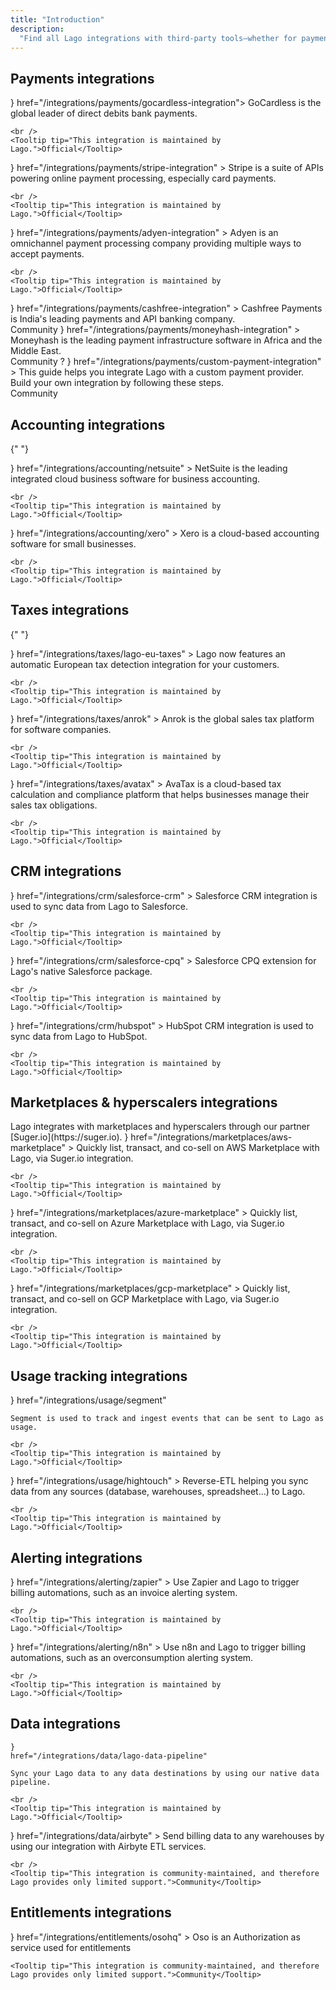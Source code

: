 ```yaml
---
title: "Introduction"
description:
  "Find all Lago integrations with third-party tools—whether for payment providers, alerting systems, or data integrations. Note that some integrations are native and actively maintained by Lago, while others are community-developed and come with limited support."
---
```


## Payments integrations

<CardGroup cols={2}>
  <Card
    title="GoCardless"
    icon={
      <svg
        width="32"
        height="32"
        viewBox="0 0 32 32"
        fill="none"
        xmlns="http://www.w3.org/2000/svg"
      >
        <rect width="32" height="32" rx="8" fill="#F1F252" />
        <g clip-path="url(#clip0_4694_575)">
          <path
            d="M8 16.3853C8.00653 11.7542 11.5828 8 16.276 8C18.0772 8 19.0896 8.2923 19.0896 8.2923L22.0812 14.3849L22.0551 14.411L18.2013 12.1265C15.969 10.794 14.3458 10.1016 13.0263 10.1555C11.6334 10.1816 10.7957 11.3002 10.7957 12.925C10.8463 17.0777 14.803 22.1905 18.7255 22.1905C20.3307 22.1905 21.1651 21.6745 21.655 21.0507L15.8351 14.6821V14.6544H23.822C23.9314 15.2259 23.9918 15.804 24 16.3853C24 21.0458 20.4254 24.8 16.0114 24.8C11.5975 24.8 8 21.0458 8 16.3853Z"
            fill="#1C1B18"
          />
        </g>
        <defs>
          <clipPath id="clip0_4694_575">
            <rect
              width="16"
              height="16.8"
              fill="white"
              transform="translate(8 8)"
            />
          </clipPath>
        </defs>
      </svg>
    }
    href="/integrations/payments/gocardless-integration">
    GoCardless is the global leader of direct debits bank payments.
    
    <br />
    <Tooltip tip="This integration is maintained by Lago.">Official</Tooltip>
  </Card>
  <Card
    title="Stripe Payments"
    icon={
      <svg
        width="32"
        height="32"
        viewBox="0 0 32 32"
        fill="none"
        xmlns="http://www.w3.org/2000/svg"
      >
        <rect width="32" height="32" rx="8" fill="#6772E5" />
        <path
          d="M14.8624 12.7648C14.8624 12.0792 15.4268 11.8154 16.3617 11.8154C17.7021 11.8154 19.3953 12.2199 20.7358 12.9407V8.80877C19.2719 8.22859 17.8256 8 16.3617 8C12.7811 8 10.4 9.86379 10.4 12.976C10.4 17.8286 17.1023 17.055 17.1023 19.1474C17.1023 19.9561 16.3969 20.2199 15.4092 20.2199C13.9453 20.2199 12.0756 19.622 10.594 18.8132V22.9979C12.2343 23.7012 13.8923 24 15.4092 24C19.0778 24 21.6 22.1891 21.6 19.0418C21.5824 13.8023 14.8624 14.7341 14.8624 12.7648Z"
          fill="white"
        />
      </svg>
    }
    href="/integrations/payments/stripe-integration"
  >
    Stripe is a suite of APIs powering online payment processing, especially
    card payments.

    <br />
    <Tooltip tip="This integration is maintained by Lago.">Official</Tooltip>
  </Card>
  <Card
    title="Adyen"
    icon={
      <svg
        width="32"
        height="32"
        viewBox="0 0 32 32"
        fill="none"
        xmlns="http://www.w3.org/2000/svg"
      >
        <rect width="32" height="32" rx="8" fill="#0ABF53" />
        <path
          fill-rule="evenodd"
          clip-rule="evenodd"
          d="M24 11.1908V24H11.209C9.44433 24 8 22.5536 8 20.7864V17.2051C8 15.4378 9.44433 13.9915 11.209 13.9915H14.6705V19.0877C14.6705 19.5924 15.0828 20.0058 15.5875 20.0058H17.3294V12.9123C17.3294 12.4076 16.9171 11.9942 16.4125 11.9942H8.22924V8H20.791C22.5563 8 24 9.44635 24 11.1908Z"
          fill="white"
        />
      </svg>
    }
    href="/integrations/payments/adyen-integration"
  >
    Adyen is an omnichannel payment processing company providing multiple ways
    to accept payments.

    <br />
    <Tooltip tip="This integration is maintained by Lago.">Official</Tooltip>
  </Card>
  <Card
    title="Cashfree Payments"
    icon={
      <svg xmlns="http://www.w3.org/2000/svg" viewBox="0 0 40 40"  width="32" height="32"><path fill="#1f074f" d="M10.41-.02h19.11a11.3 11.3 0 0 1 10.46 10.43v19.11a11.31 11.31 0 0 1-10.43 10.46h-19.1A11.3 11.3 0 0 1-.02 29.55v-19.1A11.3 11.3 0 0 1 10.41-.02Zm0 0"></path><path fill="#04aa60" d="M15.57 26.9h-.29V13.06a3.65 3.65 0 0 1 3.07-3.18c4.65-.02 9.3-.02 13.95-.02a3.59 3.59 0 0 1-3.2 3.6c-3.4.02-6.8.02-10.2.02 0 3.37 0 6.74-.02 10.11a3.65 3.65 0 0 1-2.03 2.96c-.4.2-.83.3-1.28.33Zm0 0"></path><path fill="#faaf16" d="M10.67 31.73h-.29V18.06c.16-1.5.94-2.56 2.34-3.15.41-.16.84-.23 1.28-.2.02 4.66 0 9.34-.05 14a3.58 3.58 0 0 1-3.28 3.02ZM20.05 14.7h7.8v.23a3.64 3.64 0 0 1-2.14 3.09c-.36.14-.73.23-1.12.27h-4.54V14.7Zm0 0"></path></svg>
    }
    href="/integrations/payments/cashfree-integration"
  >
    Cashfree Payments is India's leading payments and API banking company.
    <br />
    <Tooltip tip="This integration is community-maintained, and therefore Lago provides only limited support.">Community</Tooltip>
  </Card>
  <Card
    title="Moneyhash"
    icon={
      <svg xmlns="http://www.w3.org/2000/svg" fill="none" viewBox="0 0 41 41" width="32" height="32"><g fill="#0C1E3D"><path d="M40.28 8.94a8 8 0 0 0-8-8h-24a8 8 0 0 0-8 8v13.88h13.9l1.04-3.45h-3.7l.57-2.55h3.74l1.57-5.38h3.23l-1.58 5.38h4.82l1.58-5.38h3.24l-1.57 5.38h13.16V8.94Z"></path><path d="M40.28 19.37H26.5l-1.03 3.45h3.8l-.58 2.55h-3.83l-1.48 5.07h-3.25l1.5-5.07h-4.8l-1.52 5.07H12.1l1.5-5.07H.28v7.57a8 8 0 0 0 8 8h24a8 8 0 0 0 8-8V19.37Z"></path><path d="m18.46 19.37-1 3.45h4.79l1-3.45h-4.79Z"></path></g></svg>
    }
    href="/integrations/payments/moneyhash-integration"
  >
    Moneyhash is the leading payment infrastructure software in Africa and the Middle East. 
    <br />
    <Tooltip tip="This integration is community-maintained, and therefore Lago provides only limited support.">Community</Tooltip>
  </Card>
   <Card
    title="Custom payment integration"
    icon={
      <svg xmlns="http://www.w3.org/2000/svg" viewBox="0 0 41 41" width="32" height="32"><rect width="41" height="41" fill="#0C1E3D" rx="8"/><text x="50%" y="50%" dy="0.35em" fill="#FFFFFF" font-family="Arial, sans-serif" font-size="24" font-weight="bold" text-anchor="middle">?</text></svg>
    }
    href="/integrations/payments/custom-payment-integration"
  >
    This guide helps you integrate Lago with a custom payment provider. Build your own integration by following these steps.
    <br />
    <Tooltip tip="This integration is community-maintained, and therefore Lago provides only limited support.">Community</Tooltip>
  </Card>
</CardGroup>

## Accounting integrations

{" "}

<CardGroup cols={2}>
  <Card
    title="NetSuite"
    icon={
      <svg
        width="32"
        height="32"
        viewBox="0 0 32 32"
        fill="none"
        xmlns="http://www.w3.org/2000/svg"
      >
        <rect width="32" height="32" rx="8" fill="black" />
        <path
          d="M25.1739 14.8219C24.7469 14.8219 24.3849 14.5342 24.2736 14.1443H26.6404L26.9653 13.6339H24.2736C24.3849 13.244 24.7469 12.9563 25.1739 12.9563H26.7982L27.1231 12.4457H25.1367C24.3384 12.4457 23.698 13.0956 23.698 13.8845C23.698 14.6828 24.3477 15.3232 25.1367 15.3232H26.8447L27.1694 14.8127H25.1739M18.398 15.3232H20.1152L20.44 14.8127H18.4445C17.9246 14.8127 17.5069 14.395 17.5069 13.8845C17.5069 13.3647 17.9246 12.9563 18.4445 12.9563H20.0688L20.3937 12.4457H18.4074C17.609 12.4457 16.9594 13.0956 16.9594 13.8845C16.9594 14.6828 17.609 15.3232 18.398 15.3232ZM7.88155 14.8219H6.27578C5.76533 14.8219 5.3476 14.4043 5.3476 13.8938C5.3476 13.374 5.76533 12.9656 6.27578 12.9656H7.87226C8.392 12.9656 8.80973 13.3832 8.80973 13.8938C8.80973 14.4043 8.392 14.8219 7.88155 14.8219ZM6.23861 15.3232H7.90943C8.70762 15.3232 9.34805 14.6828 9.34805 13.8845C9.34805 13.0863 8.70762 12.4457 7.90943 12.4457H6.23861C5.44971 12.4457 4.79999 13.0956 4.79999 13.8845C4.79999 14.6828 5.44971 15.3232 6.23861 15.3232ZM12.077 14.395C12.6153 14.395 13.0516 13.9588 13.0516 13.4204C13.0516 12.882 12.6153 12.4457 12.077 12.4457H9.65438V15.3232H10.2114V12.9563H12.04C12.2998 12.9563 12.5039 13.1605 12.5039 13.4204C12.5039 13.6803 12.2998 13.8845 12.04 13.8845H10.4804L12.1328 15.3232H12.9403L11.8263 14.3857H12.077M21.2383 14.8219V12.4457H20.6814V15.054C20.6814 15.1283 20.7094 15.1932 20.7649 15.249C20.8206 15.3047 20.8948 15.3325 20.9691 15.3325H23.4939L23.8187 14.8219H21.2383ZM14.4625 14.3115H15.9383L15.1587 13.0491L13.7199 15.3232H13.0608L14.8059 12.5943C14.8801 12.4829 15.0101 12.418 15.1494 12.418C15.2886 12.418 15.4093 12.4829 15.4835 12.5943L17.2377 15.3325H16.5881L16.2818 14.8219H14.7874L14.4625 14.3115Z"
          fill="white"
        />
        <path
          d="M5.06934 17.0605H5.80252L6.69323 18.9262V17.0605H7.16726V19.4365H6.47037L5.55208 17.4591V19.4271H5.06934V17.0605Z"
          fill="white"
        />
        <path
          d="M7.70514 17.0605H9.29274V17.4504H8.21547V18.0166H9.22741V18.4064H8.21547V19.0467H9.32976V19.4365H7.70514V17.0605Z"
          fill="white"
        />
        <path
          d="M10.3134 17.4504H9.60779V17.0605H11.5388V17.4504H10.8332V19.4365H10.3228V17.4504H10.3134Z"
          fill="white"
        />
        <path
          d="M12.1513 18.74C12.1605 18.9071 12.1791 19.2134 12.7266 19.2134C13.2186 19.2134 13.2836 18.9071 13.2836 18.7865C13.2836 18.5173 13.0702 18.4709 12.736 18.3874C12.374 18.2945 12.2163 18.2574 12.0955 18.1738C11.9007 18.0439 11.8449 17.8675 11.8449 17.7098C11.8449 17.2271 12.2998 17.0137 12.7453 17.0137C12.9031 17.0137 13.2186 17.0414 13.4136 17.2457C13.5435 17.3942 13.5528 17.552 13.5621 17.6541H13.2186C13.2001 17.357 12.9494 17.292 12.7175 17.292C12.3926 17.292 12.1883 17.4406 12.1883 17.6726C12.1883 17.8861 12.3276 17.951 12.6153 18.0254C13.1815 18.1738 13.2466 18.1831 13.3858 18.2759C13.6086 18.4245 13.6179 18.6472 13.6179 18.7493C13.6179 19.167 13.2929 19.4919 12.6803 19.4919C12.5039 19.4919 12.1328 19.4641 11.9471 19.2227C11.8079 19.0464 11.8079 18.8607 11.8079 18.74H12.1513Z"
          fill="white"
        />
        <path
          d="M14.4718 17.0605V18.527C14.4718 18.7777 14.5274 18.889 14.5738 18.9541C14.7224 19.149 14.9544 19.1861 15.1122 19.1861C15.7527 19.1861 15.7527 18.6849 15.7527 18.5086V17.0605H16.0682V18.527C16.0682 18.657 16.0682 18.9169 15.8733 19.1582C15.6413 19.4553 15.2793 19.4831 15.1029 19.4831C14.8801 19.4831 14.4811 19.4182 14.2676 19.1026C14.1933 19.0004 14.1283 18.8612 14.1283 18.5086V17.0605H14.4718Z"
          fill="white"
        />
        <path
          d="M16.7552 19.4365H17.0797V17.0605H16.7552V19.4365Z"
          fill="white"
        />
        <path
          d="M18.361 19.4365V17.3386H17.5625V17.0605H19.4746V17.3386H18.6768V19.4365H18.361Z"
          fill="white"
        />
        <path
          d="M19.8738 17.0605H21.3591V17.3386H20.1991V18.0812H21.3032V18.36H20.1991V19.149H21.3867V19.4365H19.8738V17.0605Z"
          fill="white"
        />
      </svg>
    }
    href="/integrations/accounting/netsuite"
  >
    NetSuite is the leading integrated cloud business software for business
    accounting.

    <br />
    <Tooltip tip="This integration is maintained by Lago.">Official</Tooltip>
  </Card>
  <Card
    title="Xero"
    icon={
      <svg
        width="32"
        height="32"
        viewBox="0 0 32 32"
        fill="none"
        xmlns="http://www.w3.org/2000/svg"
      >
        <rect width="32" height="32" rx="8" fill="#00B9EA" />
        <path
          fill-rule="evenodd"
          clip-rule="evenodd"
          d="M17.1815 16.0575C17.3085 15.9003 17.3564 15.6947 17.3156 15.478C17.1506 14.6924 16.7255 14.0632 16.0871 13.6582C15.6486 13.3781 15.1368 13.2299 14.6072 13.2299C14.0226 13.2299 13.4661 13.4068 12.9979 13.7409C12.2657 14.2637 11.8287 15.1183 11.8287 16.026C11.8287 16.2541 11.8568 16.4803 11.9123 16.6985C12.1937 17.8044 13.1396 18.6404 14.2668 18.7795C14.3757 18.7925 14.4849 18.7992 14.591 18.7992C14.8166 18.7992 15.0363 18.7705 15.2623 18.7114C15.5559 18.6404 15.8354 18.5211 16.0938 18.3564C16.3376 18.1976 16.5624 17.9837 16.7987 17.685L16.8142 17.6689C16.8929 17.5704 16.9294 17.4435 16.9143 17.321C16.9009 17.2115 16.8486 17.1169 16.7675 17.0547C16.6903 16.9952 16.5989 16.9621 16.509 16.9621C16.4192 16.9621 16.2937 16.994 16.1777 17.1457L16.1686 17.1579C16.1302 17.2091 16.0907 17.2623 16.0451 17.3147C15.8888 17.4908 15.7095 17.6362 15.512 17.7461C15.2294 17.8974 14.9239 17.9754 14.6048 17.9778C13.6027 17.9667 12.9892 17.2966 12.7494 16.6745C12.7118 16.5626 12.6848 16.4602 12.6674 16.3652C12.6674 16.3558 12.6662 16.3455 12.6659 16.3357L16.5458 16.3349C16.8154 16.329 17.041 16.2301 17.1815 16.0567V16.0575ZM12.6963 15.5276C12.9176 14.6561 13.6973 14.0478 14.593 14.0478C15.4887 14.0478 16.2696 14.6546 16.4916 15.5276H12.6959H12.6963ZM23.5399 15.9775C23.5399 16.368 23.2237 16.6855 22.835 16.6855C22.4463 16.6855 22.1285 16.368 22.1285 15.9775C22.1285 15.5871 22.4455 15.27 22.835 15.27C23.2245 15.27 23.5399 15.5875 23.5399 15.9775ZM19.8563 14.0675C19.838 14.0675 19.7672 14.0679 19.7011 14.0758C18.9028 14.1751 18.8232 14.562 18.8232 15.4874V18.3442C18.8232 18.5656 18.6439 18.7456 18.4235 18.7456C18.203 18.7456 18.0253 18.5656 18.0237 18.3442L18.0225 13.6992C18.0241 13.4746 18.1999 13.2989 18.4231 13.2989C18.596 13.2989 18.7496 13.4131 18.8023 13.5759C19.0765 13.3749 19.4019 13.269 19.7458 13.269L19.859 13.2705C20.0807 13.2705 20.2615 13.4514 20.2615 13.6736C20.2615 13.8958 20.091 14.0581 19.8559 14.0668L19.8563 14.0675ZM11.8034 18.0936C11.879 18.1704 11.9206 18.2709 11.9206 18.3773C11.9206 18.5999 11.7401 18.7807 11.518 18.7807C11.4104 18.7807 11.3071 18.7358 11.2279 18.6538L9.1603 16.5795L7.08356 18.6637C7.00599 18.7385 6.90545 18.7799 6.80057 18.7799C6.57972 18.7799 6.40002 18.5995 6.40002 18.3773C6.40002 18.2673 6.44396 18.1645 6.52391 18.0881L8.59273 16.0059L6.52074 13.9265C6.44277 13.8489 6.40002 13.7465 6.40002 13.6389C6.40002 13.4171 6.57972 13.2363 6.80057 13.2363C6.90743 13.2363 7.00757 13.2776 7.08356 13.3525L9.16228 15.4323L11.2331 13.3564C11.3095 13.2788 11.4108 13.2363 11.518 13.2363C11.7401 13.2363 11.9206 13.4167 11.9206 13.6389C11.9206 13.7465 11.8786 13.8469 11.803 13.9214L9.73262 16.0079L11.8034 18.094V18.0936ZM22.8346 13.1992C21.3088 13.1992 20.0676 14.4458 20.0676 15.9775C20.0676 17.5093 21.3088 18.7555 22.8346 18.7555C24.3604 18.7555 25.6 17.5093 25.6 15.9775C25.6 14.4458 24.3592 13.1992 22.8346 13.1992ZM22.8346 17.9246C21.7648 17.9246 20.8948 17.0511 20.8948 15.9779C20.8948 14.9047 21.7652 14.0289 22.8346 14.0289C23.904 14.0289 24.7724 14.9032 24.7724 15.9779C24.7724 17.0527 23.9033 17.9246 22.8346 17.9246Z"
          fill="white"
        />
      </svg>
    }
    href="/integrations/accounting/xero"
  >
    Xero is a cloud-based accounting software for small businesses.

    <br />
    <Tooltip tip="This integration is maintained by Lago.">Official</Tooltip>
  </Card>
</CardGroup>

## Taxes integrations

{" "}

<CardGroup cols={2}>
  <Card
    title="Lago EU Taxes"
    icon={
      <svg
        width="32"
        height="32"
        viewBox="0 0 32 32"
        fill="none"
        xmlns="http://www.w3.org/2000/svg"
      >
        <rect width="32" height="32" rx="8" fill="#19212E" />
        <g clip-path="url(#clip0_4694_621)">
          <path
            opacity="0.6"
            d="M24 15.8647C24 16.0887 23.992 16.3127 23.968 16.5367C23.96 16.7207 23.936 16.9047 23.904 17.0807C23.896 17.1367 23.888 17.1927 23.88 17.2407C23.848 17.4247 23.808 17.6007 23.76 17.7767C23.76 17.7927 23.76 17.8087 23.752 17.8247C23.752 17.8407 23.752 17.8487 23.744 17.8647C23.696 18.0647 23.632 18.2567 23.568 18.4487C23.552 18.4887 23.544 18.5287 23.52 18.5687C23.312 18.9607 22.808 19.1047 22.408 18.8727L17 15.7527C16.752 15.6087 16.6 15.3447 16.6 15.0567V8.80874C16.6 8.30473 17.056 7.92074 17.552 8.01674C17.76 8.05674 17.968 8.10474 18.176 8.16874C18.192 8.17674 18.208 8.17674 18.224 8.18474C18.4 8.23274 18.576 8.28874 18.744 8.35274C18.76 8.35274 18.776 8.36074 18.792 8.36874C18.88 8.40074 18.968 8.44074 19.056 8.48074C19.192 8.52874 19.328 8.59274 19.456 8.65674C19.496 8.67274 19.528 8.68874 19.56 8.70474C19.6 8.72874 19.64 8.74474 19.672 8.76874C19.688 8.77674 19.712 8.78474 19.728 8.79274C19.8 8.82474 19.864 8.86474 19.928 8.90474C19.944 8.91274 19.952 8.92073 19.968 8.92873C20.048 8.96873 20.12 9.01674 20.192 9.06474H20.2C20.36 9.16074 20.512 9.26474 20.664 9.37674C20.704 9.40074 20.744 9.42474 20.776 9.45674C20.896 9.54474 21.016 9.64074 21.136 9.74474C21.152 9.75274 21.16 9.76874 21.176 9.77674C21.48 10.0327 21.76 10.3127 22.024 10.6167C22.104 10.7047 22.176 10.7927 22.256 10.8887C22.384 11.0567 22.512 11.2327 22.632 11.4087C22.704 11.5127 22.768 11.6167 22.832 11.7207C22.92 11.8647 23 12.0087 23.08 12.1607C23.088 12.1847 23.104 12.2007 23.112 12.2247C23.2 12.3927 23.288 12.5687 23.36 12.7527C23.4 12.8487 23.44 12.9367 23.472 13.0327C23.496 13.0887 23.52 13.1447 23.536 13.2007C23.544 13.2247 23.552 13.2407 23.56 13.2647C23.584 13.3367 23.608 13.4167 23.632 13.4887C23.696 13.6887 23.752 13.8887 23.792 14.0967C23.816 14.2007 23.84 14.2967 23.856 14.4007C23.944 14.8727 23.992 15.3607 23.992 15.8647H24Z"
            fill="white"
          />
          <path
            d="M22.016 21.1287C21.928 21.2327 21.84 21.3367 21.736 21.4327C21.64 21.5367 21.536 21.6407 21.432 21.7287C20.856 22.2727 20.192 22.7287 19.464 23.0727C19.352 23.1287 19.232 23.1847 19.112 23.2327C19 23.2807 18.888 23.3287 18.776 23.3687C18.432 23.4967 18.08 23.6007 17.72 23.6807C17.6 23.7047 17.48 23.7287 17.36 23.7447C17.184 23.7767 17 23.8007 16.816 23.8247C16.544 23.8487 16.272 23.8647 16 23.8647C15.88 23.8647 15.768 23.8647 15.656 23.8567C15.536 23.8487 15.424 23.8487 15.304 23.8327C15.24 23.8327 15.184 23.8327 15.128 23.8167C14.888 23.7927 14.648 23.7527 14.416 23.7047C14.4 23.7047 14.384 23.6967 14.368 23.6967C11.264 23.0487 8.816 20.6087 8.168 17.5047C8.168 17.4807 8.16 17.4567 8.152 17.4327C8.112 17.2087 8.072 16.9767 8.048 16.7367C8.04 16.6807 8.032 16.6247 8.032 16.5607C8.016 16.4407 8.016 16.3287 8.008 16.2087C8 16.0967 8 15.9847 8 15.8647C8 15.3607 8.048 14.8727 8.136 14.4007C8.152 14.2967 8.176 14.2007 8.2 14.0967C8.24 13.8887 8.296 13.6887 8.36 13.4887C8.44 13.2327 8.528 12.9927 8.632 12.7527C8.728 12.5127 8.84 12.2807 8.968 12.0487C9.024 11.9367 9.088 11.8247 9.16 11.7207C9.224 11.6167 9.288 11.5127 9.36 11.4087C10.08 10.3367 11.048 9.44873 12.184 8.83273C12.416 8.70473 12.648 8.59274 12.888 8.49674C13.008 8.44074 13.128 8.39274 13.248 8.35274C13.36 8.31274 13.464 8.27274 13.576 8.24074C13.712 8.19274 13.856 8.15274 14 8.12074C14.096 8.08874 14.192 8.07274 14.288 8.04874C14.336 8.04074 14.392 8.02474 14.448 8.01674C14.936 7.92074 15.4 8.30473 15.4 8.80874V15.7447C15.4 16.0327 15.552 16.2967 15.8 16.4407L21.808 19.9047C22.248 20.1607 22.352 20.7527 22.016 21.1287Z"
            fill="white"
          />
        </g>
        <defs>
          <clipPath id="clip0_4694_621">
            <rect
              width="16"
              height="16"
              fill="white"
              transform="translate(8 8)"
            />
          </clipPath>
        </defs>
      </svg>
    }
    href="/integrations/taxes/lago-eu-taxes"
  >
    Lago now features an automatic European tax detection integration for your
    customers.

    <br />
    <Tooltip tip="This integration is maintained by Lago.">Official</Tooltip>
  </Card>
  <Card
    title="Anrok"
    icon={
      <svg
        width="32"
        height="32"
        viewBox="0 0 32 32"
        fill="none"
        xmlns="http://www.w3.org/2000/svg"
      >
        <rect width="32" height="32" rx="8" fill="#1D192F" />
        <path
          d="M13.8039 8.80078C15.2157 8.80078 16.6275 8.80078 18.0392 8.80078C18.1333 8.98902 18.2141 9.18401 18.3239 9.364C19.8784 11.9154 21.4329 14.466 22.9953 17.0121C23.3153 17.5333 23.6643 18.0381 24 18.5503V20.2752C23.5224 21.0904 23.0408 21.9041 22.5694 22.7231C22.4643 22.906 22.3396 22.9833 22.1098 22.981C20.9741 22.9683 19.8384 22.969 18.7035 22.981C18.4659 22.9833 18.3263 22.9165 18.2063 22.7171C17.4306 21.4316 16.6424 20.1537 15.8573 18.8735C15.8024 18.7835 15.7388 18.698 15.6792 18.6103C15.6369 18.7183 15.6471 18.8023 15.6596 18.8863C15.8518 20.2174 15.4588 21.3476 14.4133 22.2633C13.7929 22.8063 13.0384 23.0515 12.2353 23.2008H11.451C11.3898 23.1798 11.331 23.1513 11.2682 23.14C9.71686 22.8633 8.69098 22.0061 8.1898 20.5797C8.10353 20.3352 8.06196 20.0772 8 19.8252C8 19.6002 8 19.3752 8 19.1502C8.02353 19.0677 8.05647 18.986 8.0698 18.902C8.36627 16.9821 10.2886 15.5947 12.3043 15.8287C13.1318 15.9247 13.8384 16.2591 14.4965 16.7414C14.4706 16.6266 14.4298 16.5276 14.3741 16.4369C13.6165 15.1979 12.8651 13.9553 12.0925 12.7253C11.9341 12.4733 11.9004 12.2829 12.0635 12.0144C12.4384 11.4001 12.7757 10.7657 13.1176 10.1342C13.3553 9.69398 13.5757 9.24551 13.8039 8.80078Z"
          fill="white"
        />
      </svg>
    }
    href="/integrations/taxes/anrok"
  >
    Anrok is the global sales tax platform for software companies.

    <br />
    <Tooltip tip="This integration is maintained by Lago.">Official</Tooltip>
  </Card>
  <Card
    title="AvaTax"
    icon={
      <svg width="32" height="32" viewBox="0 0 32 32" xmlns="http://www.w3.org/2000/svg">
        <rect width="32" height="32" rx="8" fill="#FC6600"/>
        <path d="M16.0214 20.1273c1.2869-1.6428 3.2301-3.7962 5.5121-5.482l.3861.9137c-3.5132 3.2686-5.2075 6.7646-5.9024 7.9399-.356-.6005-1.0037-1.8573-1.9817-3.3158l.682-1.6086c.4805.5448 1.304 1.5528 1.304 1.5528ZM21.1346 23.9751h2.7796l-2.4536-5.8724c-.7164.7592-1.3341 1.5142-1.8745 2.2305l1.5485 3.642ZM17.244 8.01367h-.0172H14.8032h-.0171L8.11581 23.9751h2.7796l4.8258-11.3759.2274-.6177h.1287l.2274.6177 1.4284 3.3716c.6348-.6349 1.3297-1.2611 2.059-1.8488L17.244 8.01367Z" fill="white"/>
      </svg>
    }
    href="/integrations/taxes/avatax"
  >
    AvaTax is a cloud-based tax calculation and compliance platform that helps businesses manage their sales tax obligations.

    <br />
    <Tooltip tip="This integration is maintained by Lago.">Official</Tooltip>
  </Card>
</CardGroup>

## CRM integrations

<CardGroup cols={2}>
  <Card
    title="Salesforce CRM"
    iconType="brand"
    icon={
      <svg
        width="32"
        height="32"
        viewBox="0 0 32 32"
        fill="none"
        xmlns="http://www.w3.org/2000/svg"
      >
        <rect width="32" height="32" rx="8" fill="#00A1E0" />
        <path
          fill-rule="evenodd"
          clip-rule="evenodd"
          d="M14.1208 9.70778C14.8435 8.95546 15.8494 8.48958 16.9606 8.48958C18.4421 8.48958 19.7262 9.31269 20.4176 10.5391C21.0313 10.2648 21.6961 10.1231 22.3684 10.1234C25.0352 10.1234 27.2 12.3047 27.2 14.9962C27.2 17.6878 25.0352 19.869 22.3684 19.869C22.0424 19.869 21.7247 19.8363 21.4136 19.7744C20.8086 20.8526 19.6521 21.5852 18.3351 21.5852C17.799 21.5863 17.2696 21.4646 16.7877 21.2296C16.1745 22.6701 14.7464 23.6825 13.0837 23.6825C11.347 23.6825 9.87361 22.5877 9.30567 21.0485C9.05289 21.1019 8.79523 21.1287 8.53689 21.1285C6.47089 21.1285 4.79999 19.4329 4.79999 17.3505C4.79999 15.9512 5.55231 14.733 6.66844 14.0745C6.43165 13.529 6.30977 12.9406 6.31039 12.346C6.31039 9.94253 8.26115 8 10.6646 8C12.0721 8 13.3315 8.67083 14.1217 9.71206"
          fill="white"
        />
        <path
          fill-rule="evenodd"
          clip-rule="evenodd"
          d="M18.0423 13.4844C18.0856 13.492 18.1285 13.5022 18.1706 13.5149C18.1798 13.5185 18.2047 13.5308 18.1945 13.5602L18.0952 13.8328C18.0869 13.8533 18.0812 13.8658 18.0389 13.8528C18.0284 13.8497 18.0127 13.8452 17.9725 13.8366C17.9432 13.8305 17.9049 13.8258 17.8658 13.8258C17.8186 13.8252 17.7716 13.832 17.7264 13.8459C17.6853 13.8594 17.648 13.8826 17.6177 13.9136C17.5853 13.9461 17.547 13.9934 17.5267 14.0521C17.4852 14.1716 17.4656 14.2976 17.4598 14.3346C17.4589 14.3402 17.4584 14.3438 17.4581 14.345H17.8732C17.9079 14.3448 17.919 14.361 17.9156 14.3868L17.8672 14.6568C17.8597 14.6959 17.8237 14.6946 17.8237 14.6946H17.396L17.1034 16.3497C17.0727 16.5209 17.0344 16.6677 16.9894 16.786C16.9438 16.9053 16.8963 16.9928 16.8206 17.0764C16.7507 17.1538 16.6716 17.211 16.5807 17.2439C16.4904 17.2765 16.3815 17.2933 16.262 17.2933C16.2049 17.2933 16.144 17.2922 16.0718 17.2752C16.0197 17.2629 15.9913 17.2542 15.9531 17.2405C15.9368 17.2347 15.9239 17.2144 15.9331 17.1887C15.9422 17.1627 16.0187 16.9524 16.0294 16.9248C16.0427 16.8911 16.0764 16.9039 16.0764 16.9039L16.078 16.9046C16.1003 16.914 16.1163 16.9207 16.1464 16.9267C16.1773 16.9328 16.2191 16.9381 16.2505 16.9381C16.307 16.9381 16.3585 16.9312 16.4033 16.9161C16.4575 16.8979 16.489 16.8667 16.5222 16.8243C16.5564 16.7806 16.5842 16.7202 16.6127 16.6397C16.6416 16.5582 16.6677 16.4505 16.6905 16.3196L16.9816 14.6946H16.6947C16.6601 14.6947 16.649 14.6786 16.6524 14.6527L16.7008 14.3828C16.7083 14.3435 16.7443 14.345 16.7443 14.345H17.0391L17.055 14.257C17.099 13.9963 17.1868 13.7982 17.3159 13.6681C17.4458 13.5371 17.631 13.4708 17.8658 13.4708C17.9249 13.4701 17.984 13.4747 18.0423 13.4844ZM12.3326 16.3625C12.3544 16.3625 12.3698 16.3448 12.3698 16.3231V13.5518C12.3698 13.5302 12.3544 13.5127 12.3326 13.5127H11.9883C11.9665 13.5127 11.951 13.5302 11.951 13.5518V16.3231C11.951 16.3448 11.9665 16.3625 11.9883 16.3625H12.3326ZM8.0689 16.1757C8.06217 16.1693 8.05113 16.1588 8.06277 16.1284L8.06244 16.1278L8.15298 15.8759C8.1673 15.8328 8.20023 15.8472 8.2134 15.8551C8.22351 15.8613 8.23254 15.8672 8.24188 15.8733C8.25557 15.8822 8.26989 15.8916 8.28912 15.9028C8.55663 16.0719 8.80348 16.0732 8.88094 16.0732C9.08013 16.0732 9.20442 15.967 9.20442 15.8246V15.8169C9.20442 15.6621 9.01346 15.6032 8.79286 15.5354L8.74414 15.5202C8.44123 15.4338 8.11693 15.3087 8.11693 14.9251V14.9173C8.11693 14.5535 8.41078 14.2991 8.83139 14.2991L8.87723 14.299C9.12416 14.299 9.36286 14.3706 9.53572 14.4759C9.55144 14.4853 9.56675 14.5035 9.55802 14.5276C9.54979 14.5507 9.473 14.7562 9.46419 14.7795C9.44797 14.8226 9.40336 14.7937 9.40336 14.7937C9.25273 14.7105 9.01732 14.6448 8.81978 14.6448C8.64199 14.6448 8.52675 14.7394 8.52675 14.8678V14.8755C8.52675 15.0253 8.72348 15.0897 8.95148 15.1636L8.9909 15.1763C9.29216 15.271 9.61482 15.4035 9.61482 15.7673V15.7751C9.61482 16.1685 9.3292 16.413 8.86991 16.413C8.64438 16.413 8.42872 16.3776 8.1999 16.2566C8.18991 16.2508 8.17992 16.2452 8.16995 16.2395C8.13719 16.221 8.10456 16.2026 8.07232 16.1793C8.07153 16.1782 8.07031 16.177 8.0689 16.1757ZM14.7935 16.1751C14.7867 16.1687 14.7755 16.1582 14.7872 16.1278L14.7862 16.1271L14.8768 15.8752C14.89 15.8341 14.9288 15.8492 14.9371 15.8545C14.9427 15.8581 14.9479 15.8615 14.9531 15.8649C14.9709 15.8765 14.9879 15.8876 15.0129 15.9021C15.2796 16.0712 15.5271 16.0725 15.6047 16.0725C15.8039 16.0725 15.9282 15.9663 15.9282 15.8239V15.8162C15.9282 15.6615 15.7381 15.6025 15.5167 15.5347L15.468 15.5196C15.1651 15.4331 14.8408 15.308 14.8408 14.9245V14.9166C14.8408 14.5528 15.1346 14.2985 15.5553 14.2985L15.6012 14.2983C15.8481 14.2983 16.0868 14.3699 16.2597 14.4753C16.2753 14.4847 16.2907 14.5029 16.2819 14.527C16.2745 14.55 16.1976 14.7556 16.1889 14.7789C16.1726 14.8219 16.128 14.7931 16.128 14.7931C15.9765 14.7099 15.7419 14.6441 15.5444 14.6441C15.3666 14.6441 15.2514 14.7388 15.2514 14.8672V14.8748C15.2514 15.0246 15.4481 15.089 15.6761 15.1629L15.7155 15.1757C16.0176 15.2703 16.3394 15.4028 16.3394 15.7667V15.7744C16.3394 16.1678 16.0538 16.4123 15.5945 16.4123C15.369 16.4123 15.1533 16.3769 14.9245 16.2559C14.9144 16.2501 14.9043 16.2444 14.8942 16.2387C14.8615 16.2203 14.8289 16.2019 14.7969 16.1786C14.7961 16.1775 14.7949 16.1764 14.7935 16.1751ZM19.2565 15.8785C19.3377 15.7542 19.3792 15.5789 19.3792 15.3567V15.3575C19.3792 15.1353 19.3382 14.9608 19.2565 14.8381C19.1759 14.7169 19.054 14.6579 18.8828 14.6579C18.7116 14.6579 18.5905 14.7163 18.5108 14.8381C18.4306 14.9608 18.3898 15.1353 18.3898 15.3575C18.3898 15.5797 18.4304 15.7559 18.5108 15.8793C18.5906 16.0017 18.7124 16.0612 18.8828 16.0612C19.0532 16.0612 19.1755 16.0012 19.2565 15.8785ZM19.5882 14.6118C19.6664 14.7056 19.7249 14.8175 19.7627 14.9451H19.7619C19.7993 15.0719 19.8183 15.211 19.8183 15.3575C19.8183 15.5048 19.7993 15.6431 19.7619 15.7699C19.724 15.8975 19.6655 16.0094 19.5874 16.1032C19.5092 16.1971 19.4096 16.2721 19.2927 16.3255C19.1759 16.3788 19.0376 16.406 18.882 16.406C18.7264 16.406 18.5882 16.3788 18.4704 16.3255C18.3536 16.272 18.2541 16.1971 18.1758 16.1032C18.0976 16.0094 18.0389 15.8975 18.0013 15.7699C17.9638 15.6431 17.9448 15.5048 17.9448 15.3575C17.9448 15.2102 17.9638 15.0719 18.0013 14.9451C18.0391 14.8175 18.0977 14.7056 18.1758 14.6118C18.254 14.5179 18.3536 14.4425 18.4704 14.3879C18.5882 14.3333 18.7256 14.3056 18.882 14.3056C19.0384 14.3056 19.1767 14.3331 19.2936 14.3879C19.4113 14.4422 19.5099 14.5179 19.5882 14.6118ZM22.8654 15.9755C22.8654 15.9755 22.9018 15.9614 22.9144 15.9987H22.9147L23.0094 16.2588C23.0214 16.2911 22.9937 16.3044 22.9937 16.3044C22.8489 16.3618 22.6472 16.4015 22.4505 16.4015C22.118 16.4015 21.8628 16.306 21.6932 16.1167C21.5237 15.9282 21.4381 15.6706 21.4381 15.3529C21.4381 15.2055 21.4591 15.0664 21.5006 14.9397C21.5426 14.8121 21.6052 14.7002 21.6875 14.6063C21.7698 14.5125 21.8735 14.437 21.9961 14.3824C22.1188 14.3278 22.262 14.3002 22.4233 14.3002C22.532 14.3002 22.6283 14.3068 22.7114 14.3195C22.8003 14.3329 22.9177 14.3647 22.9674 14.3842C22.9765 14.3877 23.0016 14.4001 22.9914 14.4293C22.9671 14.4978 22.9479 14.5503 22.9278 14.6056C22.9179 14.6327 22.9078 14.6604 22.8967 14.691C22.8823 14.7306 22.8523 14.7175 22.8523 14.7175C22.7255 14.6779 22.6045 14.6595 22.4465 14.6595C22.2571 14.6595 22.1139 14.7237 22.0209 14.8472C21.9267 14.9723 21.8742 15.1353 21.8736 15.3526C21.8728 15.5913 21.932 15.7674 22.0382 15.8769C22.1436 15.9863 22.2917 16.0415 22.4769 16.0415C22.5518 16.0415 22.6229 16.0365 22.6868 16.0264C22.7502 16.0166 22.8097 15.9968 22.8654 15.9755ZM23.5856 15.1425C23.5856 15.1426 23.5856 15.1426 23.5856 15.1427L23.5814 15.1425L23.5856 15.1425ZM23.5856 15.1425L24.5116 15.1427C24.5028 15.0233 24.4795 14.9167 24.426 14.8365C24.3453 14.715 24.2325 14.648 24.0621 14.648C23.8918 14.648 23.7705 14.7146 23.6909 14.8365C23.6378 14.9163 23.6039 15.0191 23.5856 15.1425ZM24.7116 14.5673C24.7642 14.6241 24.8452 14.7484 24.8778 14.871L24.8796 14.8713C24.9578 15.1457 24.9245 15.3854 24.919 15.425C24.9187 15.4276 24.9184 15.4293 24.9183 15.4302C24.9148 15.4636 24.8806 15.4639 24.8806 15.4639L23.58 15.4629C23.5875 15.6605 23.6352 15.7996 23.7307 15.8951C23.8245 15.9883 23.9735 16.0478 24.1752 16.0482C24.4565 16.0489 24.5909 15.9971 24.6829 15.9617C24.6918 15.9582 24.7003 15.9549 24.7085 15.9519C24.7085 15.9519 24.7444 15.939 24.7574 15.9745L24.8422 16.2124C24.8592 16.2525 24.8456 16.2664 24.8312 16.2744C24.7505 16.3197 24.553 16.4033 24.1776 16.4045C23.9957 16.4051 23.8369 16.3788 23.706 16.3282C23.5743 16.2772 23.4648 16.2047 23.3792 16.1117C23.2936 16.0195 23.2301 15.9084 23.1907 15.7816C23.1517 15.6557 23.1319 15.5166 23.1319 15.3668C23.1319 15.2203 23.151 15.0804 23.1888 14.9528C23.2267 14.8235 23.286 14.7108 23.365 14.6153C23.444 14.5198 23.5444 14.4434 23.6638 14.3873C23.7831 14.3316 23.9304 14.3042 24.0926 14.3042C24.2204 14.3039 24.347 14.3296 24.4646 14.3796C24.5461 14.4142 24.6276 14.4776 24.7116 14.5673ZM13.1898 15.1425C13.1897 15.1426 13.1897 15.1426 13.1897 15.1427L13.1856 15.1425L13.1898 15.1425ZM13.2951 14.8365C13.242 14.9163 13.2081 15.0191 13.1898 15.1425L14.1157 15.1427C14.1069 15.0233 14.0835 14.9167 14.0301 14.8365C13.9495 14.715 13.8367 14.648 13.6663 14.648C13.4959 14.648 13.3748 14.7146 13.2951 14.8365ZM14.3157 14.5673C14.3684 14.6241 14.4494 14.7484 14.482 14.871L14.4829 14.8713C14.5612 15.1457 14.5279 15.3854 14.5224 15.425C14.5221 15.4276 14.5218 15.4293 14.5218 15.4302C14.5182 15.4636 14.484 15.4639 14.484 15.4639L13.1835 15.4629C13.1909 15.6605 13.2386 15.7996 13.3341 15.8951C13.4279 15.9883 13.5777 16.0478 13.7786 16.0482C14.06 16.0489 14.1943 15.9971 14.2863 15.9617C14.2952 15.9582 14.3037 15.9549 14.312 15.9519C14.312 15.9519 14.3478 15.939 14.3609 15.9745L14.4457 16.2124C14.4627 16.2525 14.4491 16.2664 14.4348 16.2744C14.3541 16.3197 14.1566 16.4033 13.7812 16.4045C13.5985 16.4051 13.4404 16.3788 13.3096 16.3282C13.1779 16.2772 13.0684 16.2047 12.9828 16.1117C12.898 16.0195 12.8345 15.9084 12.7951 15.7816C12.7559 15.6557 12.7362 15.5166 12.7362 15.3668C12.7362 15.2203 12.7552 15.0804 12.793 14.9528C12.8309 14.8235 12.8904 14.7108 12.9691 14.6153C13.0482 14.5198 13.1486 14.4434 13.2679 14.3873C13.3873 14.3316 13.5346 14.3042 13.6968 14.3042C13.8246 14.3039 13.9512 14.3296 14.0688 14.3796C14.1503 14.4142 14.2318 14.4776 14.3157 14.5673ZM10.308 15.9134C10.3249 15.9398 10.332 15.9498 10.3829 15.9905L10.3837 15.9909C10.3829 15.9906 10.4997 16.0826 10.764 16.0667C10.95 16.0555 11.1146 16.02 11.1146 16.02H11.1144V15.4298C10.9978 15.412 10.8801 15.4019 10.7621 15.3998C10.4971 15.3965 10.3843 15.4938 10.3852 15.4936C10.307 15.5488 10.2691 15.6311 10.2691 15.7447C10.2691 15.8171 10.2823 15.8737 10.308 15.9134ZM10.6974 15.0711C10.7789 15.0711 10.8472 15.0729 10.8999 15.0768L10.9011 15.0799C10.9011 15.0799 11.004 15.0892 11.1151 15.1053V15.0504C11.1151 14.8775 11.079 14.7953 11.0081 14.7409C10.9357 14.6853 10.827 14.6569 10.6871 14.6569C10.6871 14.6569 10.371 14.6528 10.1216 14.7886C10.1101 14.7955 10.1003 14.7993 10.1003 14.7993C10.1003 14.7993 10.0691 14.8103 10.0576 14.7783L9.96546 14.5313C9.95147 14.4955 9.97715 14.4797 9.97715 14.4797C10.094 14.3882 10.3772 14.3332 10.3772 14.3332C10.471 14.3144 10.6282 14.3012 10.7254 14.3012C10.9846 14.3012 11.1846 14.3613 11.3213 14.4806C11.4584 14.6 11.5279 14.7934 11.5279 15.0535L11.5286 16.2388C11.5286 16.2388 11.5311 16.2731 11.499 16.2813C11.499 16.2813 11.4509 16.2944 11.4076 16.3043C11.2992 16.3278 11.1902 16.349 11.0809 16.3679C10.9524 16.3895 10.8199 16.4007 10.6866 16.4007C10.5598 16.4007 10.4446 16.3889 10.3425 16.3656C10.2396 16.3426 10.1505 16.3037 10.0783 16.2512C10.0057 16.1986 9.94746 16.1287 9.90875 16.0479C9.86924 15.9664 9.84924 15.8668 9.84924 15.7516C9.84924 15.638 9.8727 15.5376 9.91871 15.452C9.9643 15.3671 10.0288 15.2939 10.1072 15.238C10.1854 15.1817 10.2768 15.1394 10.378 15.112C10.4784 15.0849 10.5862 15.0711 10.6974 15.0711ZM21.3562 14.3939C21.3561 14.3986 21.3552 14.4033 21.3533 14.4076L21.3541 14.4023C21.3418 14.4377 21.2785 14.6154 21.2562 14.6747C21.2477 14.6973 21.2338 14.7126 21.2088 14.7098C21.2088 14.7098 21.1343 14.6923 21.0664 14.6923C21.0073 14.6923 20.9486 14.7006 20.8919 14.7169C20.8314 14.7356 20.7764 14.7687 20.7314 14.8132C20.6842 14.8593 20.6459 14.9236 20.6178 15.0041C20.5892 15.0856 20.5749 15.2148 20.5749 15.3449V16.3162C20.5749 16.3266 20.5707 16.3366 20.5634 16.344C20.556 16.3514 20.546 16.3556 20.5355 16.3556H20.1948C20.1843 16.3556 20.1743 16.3514 20.1669 16.344C20.1595 16.3366 20.1554 16.3266 20.1553 16.3162V14.3819C20.1553 14.3601 20.171 14.3426 20.1926 14.3426H20.5251C20.547 14.3426 20.5624 14.3601 20.5624 14.3819L20.5625 14.5399C20.6119 14.4724 20.701 14.4141 20.7815 14.3778C20.863 14.3412 20.9535 14.3137 21.1165 14.3239C21.2013 14.3292 21.3116 14.3525 21.3338 14.3609C21.3382 14.3626 21.3422 14.3652 21.3456 14.3685C21.349 14.3718 21.3516 14.3758 21.3535 14.3801C21.3553 14.3845 21.3562 14.3892 21.3562 14.3939Z"
          fill="#00A1E0"
        />
      </svg>
    }
    href="/integrations/crm/salesforce-crm"
  >
    Salesforce CRM integration is used to sync data from Lago to Salesforce.

    <br />
    <Tooltip tip="This integration is maintained by Lago.">Official</Tooltip>
  </Card>
  <Card
    title="Salesforce CPQ"
    iconType="brand"
    icon={
      <svg
        width="32"
        height="32"
        viewBox="0 0 32 32"
        fill="none"
        xmlns="http://www.w3.org/2000/svg"
      >
        <rect width="32" height="32" rx="8" fill="#00A1E0" />
        <path
          fill-rule="evenodd"
          clip-rule="evenodd"
          d="M14.1208 9.70778C14.8435 8.95546 15.8494 8.48958 16.9606 8.48958C18.4421 8.48958 19.7262 9.31269 20.4176 10.5391C21.0313 10.2648 21.6961 10.1231 22.3684 10.1234C25.0352 10.1234 27.2 12.3047 27.2 14.9962C27.2 17.6878 25.0352 19.869 22.3684 19.869C22.0424 19.869 21.7247 19.8363 21.4136 19.7744C20.8086 20.8526 19.6521 21.5852 18.3351 21.5852C17.799 21.5863 17.2696 21.4646 16.7877 21.2296C16.1745 22.6701 14.7464 23.6825 13.0837 23.6825C11.347 23.6825 9.87361 22.5877 9.30567 21.0485C9.05289 21.1019 8.79523 21.1287 8.53689 21.1285C6.47089 21.1285 4.79999 19.4329 4.79999 17.3505C4.79999 15.9512 5.55231 14.733 6.66844 14.0745C6.43165 13.529 6.30977 12.9406 6.31039 12.346C6.31039 9.94253 8.26115 8 10.6646 8C12.0721 8 13.3315 8.67083 14.1217 9.71206"
          fill="white"
        />
        <path
          fill-rule="evenodd"
          clip-rule="evenodd"
          d="M18.0423 13.4844C18.0856 13.492 18.1285 13.5022 18.1706 13.5149C18.1798 13.5185 18.2047 13.5308 18.1945 13.5602L18.0952 13.8328C18.0869 13.8533 18.0812 13.8658 18.0389 13.8528C18.0284 13.8497 18.0127 13.8452 17.9725 13.8366C17.9432 13.8305 17.9049 13.8258 17.8658 13.8258C17.8186 13.8252 17.7716 13.832 17.7264 13.8459C17.6853 13.8594 17.648 13.8826 17.6177 13.9136C17.5853 13.9461 17.547 13.9934 17.5267 14.0521C17.4852 14.1716 17.4656 14.2976 17.4598 14.3346C17.4589 14.3402 17.4584 14.3438 17.4581 14.345H17.8732C17.9079 14.3448 17.919 14.361 17.9156 14.3868L17.8672 14.6568C17.8597 14.6959 17.8237 14.6946 17.8237 14.6946H17.396L17.1034 16.3497C17.0727 16.5209 17.0344 16.6677 16.9894 16.786C16.9438 16.9053 16.8963 16.9928 16.8206 17.0764C16.7507 17.1538 16.6716 17.211 16.5807 17.2439C16.4904 17.2765 16.3815 17.2933 16.262 17.2933C16.2049 17.2933 16.144 17.2922 16.0718 17.2752C16.0197 17.2629 15.9913 17.2542 15.9531 17.2405C15.9368 17.2347 15.9239 17.2144 15.9331 17.1887C15.9422 17.1627 16.0187 16.9524 16.0294 16.9248C16.0427 16.8911 16.0764 16.9039 16.0764 16.9039L16.078 16.9046C16.1003 16.914 16.1163 16.9207 16.1464 16.9267C16.1773 16.9328 16.2191 16.9381 16.2505 16.9381C16.307 16.9381 16.3585 16.9312 16.4033 16.9161C16.4575 16.8979 16.489 16.8667 16.5222 16.8243C16.5564 16.7806 16.5842 16.7202 16.6127 16.6397C16.6416 16.5582 16.6677 16.4505 16.6905 16.3196L16.9816 14.6946H16.6947C16.6601 14.6947 16.649 14.6786 16.6524 14.6527L16.7008 14.3828C16.7083 14.3435 16.7443 14.345 16.7443 14.345H17.0391L17.055 14.257C17.099 13.9963 17.1868 13.7982 17.3159 13.6681C17.4458 13.5371 17.631 13.4708 17.8658 13.4708C17.9249 13.4701 17.984 13.4747 18.0423 13.4844ZM12.3326 16.3625C12.3544 16.3625 12.3698 16.3448 12.3698 16.3231V13.5518C12.3698 13.5302 12.3544 13.5127 12.3326 13.5127H11.9883C11.9665 13.5127 11.951 13.5302 11.951 13.5518V16.3231C11.951 16.3448 11.9665 16.3625 11.9883 16.3625H12.3326ZM8.0689 16.1757C8.06217 16.1693 8.05113 16.1588 8.06277 16.1284L8.06244 16.1278L8.15298 15.8759C8.1673 15.8328 8.20023 15.8472 8.2134 15.8551C8.22351 15.8613 8.23254 15.8672 8.24188 15.8733C8.25557 15.8822 8.26989 15.8916 8.28912 15.9028C8.55663 16.0719 8.80348 16.0732 8.88094 16.0732C9.08013 16.0732 9.20442 15.967 9.20442 15.8246V15.8169C9.20442 15.6621 9.01346 15.6032 8.79286 15.5354L8.74414 15.5202C8.44123 15.4338 8.11693 15.3087 8.11693 14.9251V14.9173C8.11693 14.5535 8.41078 14.2991 8.83139 14.2991L8.87723 14.299C9.12416 14.299 9.36286 14.3706 9.53572 14.4759C9.55144 14.4853 9.56675 14.5035 9.55802 14.5276C9.54979 14.5507 9.473 14.7562 9.46419 14.7795C9.44797 14.8226 9.40336 14.7937 9.40336 14.7937C9.25273 14.7105 9.01732 14.6448 8.81978 14.6448C8.64199 14.6448 8.52675 14.7394 8.52675 14.8678V14.8755C8.52675 15.0253 8.72348 15.0897 8.95148 15.1636L8.9909 15.1763C9.29216 15.271 9.61482 15.4035 9.61482 15.7673V15.7751C9.61482 16.1685 9.3292 16.413 8.86991 16.413C8.64438 16.413 8.42872 16.3776 8.1999 16.2566C8.18991 16.2508 8.17992 16.2452 8.16995 16.2395C8.13719 16.221 8.10456 16.2026 8.07232 16.1793C8.07153 16.1782 8.07031 16.177 8.0689 16.1757ZM14.7935 16.1751C14.7867 16.1687 14.7755 16.1582 14.7872 16.1278L14.7862 16.1271L14.8768 15.8752C14.89 15.8341 14.9288 15.8492 14.9371 15.8545C14.9427 15.8581 14.9479 15.8615 14.9531 15.8649C14.9709 15.8765 14.9879 15.8876 15.0129 15.9021C15.2796 16.0712 15.5271 16.0725 15.6047 16.0725C15.8039 16.0725 15.9282 15.9663 15.9282 15.8239V15.8162C15.9282 15.6615 15.7381 15.6025 15.5167 15.5347L15.468 15.5196C15.1651 15.4331 14.8408 15.308 14.8408 14.9245V14.9166C14.8408 14.5528 15.1346 14.2985 15.5553 14.2985L15.6012 14.2983C15.8481 14.2983 16.0868 14.3699 16.2597 14.4753C16.2753 14.4847 16.2907 14.5029 16.2819 14.527C16.2745 14.55 16.1976 14.7556 16.1889 14.7789C16.1726 14.8219 16.128 14.7931 16.128 14.7931C15.9765 14.7099 15.7419 14.6441 15.5444 14.6441C15.3666 14.6441 15.2514 14.7388 15.2514 14.8672V14.8748C15.2514 15.0246 15.4481 15.089 15.6761 15.1629L15.7155 15.1757C16.0176 15.2703 16.3394 15.4028 16.3394 15.7667V15.7744C16.3394 16.1678 16.0538 16.4123 15.5945 16.4123C15.369 16.4123 15.1533 16.3769 14.9245 16.2559C14.9144 16.2501 14.9043 16.2444 14.8942 16.2387C14.8615 16.2203 14.8289 16.2019 14.7969 16.1786C14.7961 16.1775 14.7949 16.1764 14.7935 16.1751ZM19.2565 15.8785C19.3377 15.7542 19.3792 15.5789 19.3792 15.3567V15.3575C19.3792 15.1353 19.3382 14.9608 19.2565 14.8381C19.1759 14.7169 19.054 14.6579 18.8828 14.6579C18.7116 14.6579 18.5905 14.7163 18.5108 14.8381C18.4306 14.9608 18.3898 15.1353 18.3898 15.3575C18.3898 15.5797 18.4304 15.7559 18.5108 15.8793C18.5906 16.0017 18.7124 16.0612 18.8828 16.0612C19.0532 16.0612 19.1755 16.0012 19.2565 15.8785ZM19.5882 14.6118C19.6664 14.7056 19.7249 14.8175 19.7627 14.9451H19.7619C19.7993 15.0719 19.8183 15.211 19.8183 15.3575C19.8183 15.5048 19.7993 15.6431 19.7619 15.7699C19.724 15.8975 19.6655 16.0094 19.5874 16.1032C19.5092 16.1971 19.4096 16.2721 19.2927 16.3255C19.1759 16.3788 19.0376 16.406 18.882 16.406C18.7264 16.406 18.5882 16.3788 18.4704 16.3255C18.3536 16.272 18.2541 16.1971 18.1758 16.1032C18.0976 16.0094 18.0389 15.8975 18.0013 15.7699C17.9638 15.6431 17.9448 15.5048 17.9448 15.3575C17.9448 15.2102 17.9638 15.0719 18.0013 14.9451C18.0391 14.8175 18.0977 14.7056 18.1758 14.6118C18.254 14.5179 18.3536 14.4425 18.4704 14.3879C18.5882 14.3333 18.7256 14.3056 18.882 14.3056C19.0384 14.3056 19.1767 14.3331 19.2936 14.3879C19.4113 14.4422 19.5099 14.5179 19.5882 14.6118ZM22.8654 15.9755C22.8654 15.9755 22.9018 15.9614 22.9144 15.9987H22.9147L23.0094 16.2588C23.0214 16.2911 22.9937 16.3044 22.9937 16.3044C22.8489 16.3618 22.6472 16.4015 22.4505 16.4015C22.118 16.4015 21.8628 16.306 21.6932 16.1167C21.5237 15.9282 21.4381 15.6706 21.4381 15.3529C21.4381 15.2055 21.4591 15.0664 21.5006 14.9397C21.5426 14.8121 21.6052 14.7002 21.6875 14.6063C21.7698 14.5125 21.8735 14.437 21.9961 14.3824C22.1188 14.3278 22.262 14.3002 22.4233 14.3002C22.532 14.3002 22.6283 14.3068 22.7114 14.3195C22.8003 14.3329 22.9177 14.3647 22.9674 14.3842C22.9765 14.3877 23.0016 14.4001 22.9914 14.4293C22.9671 14.4978 22.9479 14.5503 22.9278 14.6056C22.9179 14.6327 22.9078 14.6604 22.8967 14.691C22.8823 14.7306 22.8523 14.7175 22.8523 14.7175C22.7255 14.6779 22.6045 14.6595 22.4465 14.6595C22.2571 14.6595 22.1139 14.7237 22.0209 14.8472C21.9267 14.9723 21.8742 15.1353 21.8736 15.3526C21.8728 15.5913 21.932 15.7674 22.0382 15.8769C22.1436 15.9863 22.2917 16.0415 22.4769 16.0415C22.5518 16.0415 22.6229 16.0365 22.6868 16.0264C22.7502 16.0166 22.8097 15.9968 22.8654 15.9755ZM23.5856 15.1425C23.5856 15.1426 23.5856 15.1426 23.5856 15.1427L23.5814 15.1425L23.5856 15.1425ZM23.5856 15.1425L24.5116 15.1427C24.5028 15.0233 24.4795 14.9167 24.426 14.8365C24.3453 14.715 24.2325 14.648 24.0621 14.648C23.8918 14.648 23.7705 14.7146 23.6909 14.8365C23.6378 14.9163 23.6039 15.0191 23.5856 15.1425ZM24.7116 14.5673C24.7642 14.6241 24.8452 14.7484 24.8778 14.871L24.8796 14.8713C24.9578 15.1457 24.9245 15.3854 24.919 15.425C24.9187 15.4276 24.9184 15.4293 24.9183 15.4302C24.9148 15.4636 24.8806 15.4639 24.8806 15.4639L23.58 15.4629C23.5875 15.6605 23.6352 15.7996 23.7307 15.8951C23.8245 15.9883 23.9735 16.0478 24.1752 16.0482C24.4565 16.0489 24.5909 15.9971 24.6829 15.9617C24.6918 15.9582 24.7003 15.9549 24.7085 15.9519C24.7085 15.9519 24.7444 15.939 24.7574 15.9745L24.8422 16.2124C24.8592 16.2525 24.8456 16.2664 24.8312 16.2744C24.7505 16.3197 24.553 16.4033 24.1776 16.4045C23.9957 16.4051 23.8369 16.3788 23.706 16.3282C23.5743 16.2772 23.4648 16.2047 23.3792 16.1117C23.2936 16.0195 23.2301 15.9084 23.1907 15.7816C23.1517 15.6557 23.1319 15.5166 23.1319 15.3668C23.1319 15.2203 23.151 15.0804 23.1888 14.9528C23.2267 14.8235 23.286 14.7108 23.365 14.6153C23.444 14.5198 23.5444 14.4434 23.6638 14.3873C23.7831 14.3316 23.9304 14.3042 24.0926 14.3042C24.2204 14.3039 24.347 14.3296 24.4646 14.3796C24.5461 14.4142 24.6276 14.4776 24.7116 14.5673ZM13.1898 15.1425C13.1897 15.1426 13.1897 15.1426 13.1897 15.1427L13.1856 15.1425L13.1898 15.1425ZM13.2951 14.8365C13.242 14.9163 13.2081 15.0191 13.1898 15.1425L14.1157 15.1427C14.1069 15.0233 14.0835 14.9167 14.0301 14.8365C13.9495 14.715 13.8367 14.648 13.6663 14.648C13.4959 14.648 13.3748 14.7146 13.2951 14.8365ZM14.3157 14.5673C14.3684 14.6241 14.4494 14.7484 14.482 14.871L14.4829 14.8713C14.5612 15.1457 14.5279 15.3854 14.5224 15.425C14.5221 15.4276 14.5218 15.4293 14.5218 15.4302C14.5182 15.4636 14.484 15.4639 14.484 15.4639L13.1835 15.4629C13.1909 15.6605 13.2386 15.7996 13.3341 15.8951C13.4279 15.9883 13.5777 16.0478 13.7786 16.0482C14.06 16.0489 14.1943 15.9971 14.2863 15.9617C14.2952 15.9582 14.3037 15.9549 14.312 15.9519C14.312 15.9519 14.3478 15.939 14.3609 15.9745L14.4457 16.2124C14.4627 16.2525 14.4491 16.2664 14.4348 16.2744C14.3541 16.3197 14.1566 16.4033 13.7812 16.4045C13.5985 16.4051 13.4404 16.3788 13.3096 16.3282C13.1779 16.2772 13.0684 16.2047 12.9828 16.1117C12.898 16.0195 12.8345 15.9084 12.7951 15.7816C12.7559 15.6557 12.7362 15.5166 12.7362 15.3668C12.7362 15.2203 12.7552 15.0804 12.793 14.9528C12.8309 14.8235 12.8904 14.7108 12.9691 14.6153C13.0482 14.5198 13.1486 14.4434 13.2679 14.3873C13.3873 14.3316 13.5346 14.3042 13.6968 14.3042C13.8246 14.3039 13.9512 14.3296 14.0688 14.3796C14.1503 14.4142 14.2318 14.4776 14.3157 14.5673ZM10.308 15.9134C10.3249 15.9398 10.332 15.9498 10.3829 15.9905L10.3837 15.9909C10.3829 15.9906 10.4997 16.0826 10.764 16.0667C10.95 16.0555 11.1146 16.02 11.1146 16.02H11.1144V15.4298C10.9978 15.412 10.8801 15.4019 10.7621 15.3998C10.4971 15.3965 10.3843 15.4938 10.3852 15.4936C10.307 15.5488 10.2691 15.6311 10.2691 15.7447C10.2691 15.8171 10.2823 15.8737 10.308 15.9134ZM10.6974 15.0711C10.7789 15.0711 10.8472 15.0729 10.8999 15.0768L10.9011 15.0799C10.9011 15.0799 11.004 15.0892 11.1151 15.1053V15.0504C11.1151 14.8775 11.079 14.7953 11.0081 14.7409C10.9357 14.6853 10.827 14.6569 10.6871 14.6569C10.6871 14.6569 10.371 14.6528 10.1216 14.7886C10.1101 14.7955 10.1003 14.7993 10.1003 14.7993C10.1003 14.7993 10.0691 14.8103 10.0576 14.7783L9.96546 14.5313C9.95147 14.4955 9.97715 14.4797 9.97715 14.4797C10.094 14.3882 10.3772 14.3332 10.3772 14.3332C10.471 14.3144 10.6282 14.3012 10.7254 14.3012C10.9846 14.3012 11.1846 14.3613 11.3213 14.4806C11.4584 14.6 11.5279 14.7934 11.5279 15.0535L11.5286 16.2388C11.5286 16.2388 11.5311 16.2731 11.499 16.2813C11.499 16.2813 11.4509 16.2944 11.4076 16.3043C11.2992 16.3278 11.1902 16.349 11.0809 16.3679C10.9524 16.3895 10.8199 16.4007 10.6866 16.4007C10.5598 16.4007 10.4446 16.3889 10.3425 16.3656C10.2396 16.3426 10.1505 16.3037 10.0783 16.2512C10.0057 16.1986 9.94746 16.1287 9.90875 16.0479C9.86924 15.9664 9.84924 15.8668 9.84924 15.7516C9.84924 15.638 9.8727 15.5376 9.91871 15.452C9.9643 15.3671 10.0288 15.2939 10.1072 15.238C10.1854 15.1817 10.2768 15.1394 10.378 15.112C10.4784 15.0849 10.5862 15.0711 10.6974 15.0711ZM21.3562 14.3939C21.3561 14.3986 21.3552 14.4033 21.3533 14.4076L21.3541 14.4023C21.3418 14.4377 21.2785 14.6154 21.2562 14.6747C21.2477 14.6973 21.2338 14.7126 21.2088 14.7098C21.2088 14.7098 21.1343 14.6923 21.0664 14.6923C21.0073 14.6923 20.9486 14.7006 20.8919 14.7169C20.8314 14.7356 20.7764 14.7687 20.7314 14.8132C20.6842 14.8593 20.6459 14.9236 20.6178 15.0041C20.5892 15.0856 20.5749 15.2148 20.5749 15.3449V16.3162C20.5749 16.3266 20.5707 16.3366 20.5634 16.344C20.556 16.3514 20.546 16.3556 20.5355 16.3556H20.1948C20.1843 16.3556 20.1743 16.3514 20.1669 16.344C20.1595 16.3366 20.1554 16.3266 20.1553 16.3162V14.3819C20.1553 14.3601 20.171 14.3426 20.1926 14.3426H20.5251C20.547 14.3426 20.5624 14.3601 20.5624 14.3819L20.5625 14.5399C20.6119 14.4724 20.701 14.4141 20.7815 14.3778C20.863 14.3412 20.9535 14.3137 21.1165 14.3239C21.2013 14.3292 21.3116 14.3525 21.3338 14.3609C21.3382 14.3626 21.3422 14.3652 21.3456 14.3685C21.349 14.3718 21.3516 14.3758 21.3535 14.3801C21.3553 14.3845 21.3562 14.3892 21.3562 14.3939Z"
          fill="#00A1E0"
        />
      </svg>
    }
    href="/integrations/crm/salesforce-cpq"
  >
    Salesforce CPQ extension for Lago's native Salesforce package.

    <br />
    <Tooltip tip="This integration is maintained by Lago.">Official</Tooltip>
  </Card>
  <Card
    title="HubSpot"
    iconType="brand"
    icon={
      <svg width="30" height="30" viewBox="0 0 40 40" fill="none" xmlns="http://www.w3.org/2000/svg">
    <rect width="40" height="40" rx="12" fill="#FF7A59"/>
    <path d="M26.0258 15.9023V13.0444C26.3965 12.8679 26.7103 12.5877 26.9308 12.2365C27.1513 11.8853 27.2694 11.4776 27.2712 11.0607V10.9951C27.2712 9.77961 26.3041 8.79425 25.1112 8.79425H25.0468C23.8538 8.79425 22.8867 9.77961 22.8867 10.9951V11.0607C22.8886 11.4776 23.0066 11.8853 23.2271 12.2365C23.4476 12.5877 23.7615 12.8679 24.1321 13.0444V15.9023C23.0668 16.0686 22.0634 16.5187 21.2237 17.207L13.5307 11.1019C13.5856 10.9002 13.6142 10.6927 13.6174 10.4845C13.6183 9.99397 13.4765 9.51421 13.2098 9.10587C12.9431 8.69754 12.5635 8.37896 12.1191 8.19045C11.6746 8.00194 11.1853 7.95196 10.713 8.04683C10.2407 8.1417 9.80657 8.37716 9.46561 8.72342C9.12465 9.06969 8.89214 9.51121 8.7975 9.99213C8.70285 10.473 8.75032 10.9718 8.9339 11.4252C9.11748 11.8786 9.42892 12.2664 9.82883 12.5395C10.2287 12.8125 10.6992 12.9586 11.1806 12.9592C11.6017 12.9572 12.015 12.8427 12.3791 12.627L19.9544 18.633C18.5617 20.7766 18.599 23.5704 20.0483 25.6747L17.7442 28.0229C17.5579 27.9623 17.364 27.93 17.1684 27.9273C16.065 27.9283 15.1711 28.84 15.1714 29.9643C15.1716 31.0884 16.0661 31.9997 17.1695 32C18.2729 32.0003 19.1678 31.0895 19.1687 29.9653C19.1661 29.7661 19.1345 29.5684 19.0748 29.3787L21.3541 27.0555C23.3907 28.6529 26.1879 28.7905 28.3661 27.4005C30.5443 26.0104 31.6435 23.386 31.1216 20.822C30.5997 18.2578 28.5669 16.2954 26.0258 15.9023ZM25.081 25.3019C24.6599 25.3135 24.2408 25.2389 23.8485 25.0827C23.4561 24.9265 23.0985 24.6918 22.7966 24.3924C22.4948 24.093 22.2549 23.7351 22.091 23.3397C21.9272 22.9443 21.8428 22.5194 21.8428 22.0902C21.8428 21.661 21.9272 21.2362 22.091 20.8408C22.2549 20.4454 22.4948 20.0874 22.7966 19.7881C23.0985 19.4887 23.4561 19.254 23.8485 19.0978C24.2408 18.9415 24.6599 18.867 25.081 18.8786C26.7779 18.9391 28.1231 20.3578 28.1241 22.0879C28.1248 23.8178 26.7811 25.238 25.0841 25.3003" fill="white"/>
    </svg>
    }
    href="/integrations/crm/hubspot"
  >
    HubSpot CRM integration is used to sync data from Lago to HubSpot.

    <br />
    <Tooltip tip="This integration is maintained by Lago.">Official</Tooltip>
  </Card>
</CardGroup>

## Marketplaces & hyperscalers integrations

<Info>
  Lago integrates with marketplaces and hyperscalers through our partner
  [Suger.io](https://suger.io).
</Info>
<CardGroup cols={2}>
  <Card
    title="AWS Marketplace"
    iconType="brand"
    icon={
      <svg
        width="32"
        height="32"
        viewBox="0 0 32 32"
        fill="none"
        xmlns="http://www.w3.org/2000/svg"
      >
        <rect width="32" height="32" rx="8" fill="#F3F4F6" />
        <g clip-path="url(#clip0_4694_641)">
          <path
            d="M12.5749 16.2798C12.5749 16.4766 12.5962 16.6362 12.6334 16.7532C12.6807 16.8848 12.7375 17.0128 12.8036 17.1361C12.8302 17.1787 12.8408 17.2212 12.8408 17.2585C12.8408 17.3116 12.8089 17.3648 12.7398 17.418L12.4047 17.6414C12.3568 17.6733 12.309 17.6893 12.2664 17.6893C12.2132 17.6893 12.16 17.6627 12.1068 17.6148C12.0351 17.5378 11.971 17.4541 11.9154 17.3648C11.8622 17.2745 11.8089 17.1733 11.7505 17.051C11.3356 17.5404 10.8143 17.785 10.1867 17.785C9.73999 17.785 9.3836 17.6573 9.12295 17.4021C8.86237 17.1467 8.72942 16.8063 8.72942 16.3809C8.72942 15.9288 8.88898 15.5618 9.21343 15.2852C9.53782 15.0086 9.96869 14.8703 10.5165 14.8703C10.6974 14.8703 10.8835 14.8863 11.0803 14.9129C11.2771 14.9395 11.4792 14.982 11.692 15.0299V14.6416C11.692 14.2374 11.6068 13.9555 11.4419 13.7906C11.2718 13.6257 10.9845 13.5459 10.575 13.5459C10.3888 13.5459 10.1974 13.5672 10.0006 13.6151C9.80374 13.663 9.6123 13.7215 9.42614 13.7959C9.34106 13.8332 9.27724 13.8544 9.23997 13.8651C9.2027 13.8758 9.17616 13.881 9.15489 13.881C9.08041 13.881 9.0432 13.8278 9.0432 13.7161V13.4555C9.0432 13.3704 9.05387 13.3066 9.08041 13.2694C9.10702 13.2321 9.15489 13.1949 9.22937 13.1577C9.41551 13.0619 9.63889 12.9821 9.89949 12.9183C10.1602 12.8492 10.4368 12.8173 10.7293 12.8173C11.3623 12.8173 11.825 12.9609 12.1229 13.2481C12.4154 13.5353 12.5643 13.9714 12.5643 14.5565V16.2798H12.5749ZM10.4154 17.0882C10.591 17.0882 10.7718 17.0564 10.9633 16.9925C11.1548 16.9287 11.325 16.8117 11.4686 16.6521C11.5537 16.5511 11.6175 16.4394 11.6494 16.3117C11.6813 16.1841 11.7026 16.0298 11.7026 15.849V15.6256C11.5413 15.5864 11.3779 15.5562 11.2132 15.5352C11.0474 15.5141 10.8804 15.5035 10.7133 15.5032C10.3569 15.5032 10.0963 15.5724 9.92082 15.716C9.74532 15.8596 9.66018 16.0617 9.66018 16.3276C9.66018 16.5776 9.72399 16.7638 9.85695 16.8915C9.98463 17.0244 10.1708 17.0882 10.4154 17.0882ZM14.6864 17.6627C14.5907 17.6627 14.5269 17.6467 14.4843 17.6095C14.4418 17.5776 14.4045 17.5031 14.3726 17.4021L13.1228 13.2907C13.0908 13.1842 13.0748 13.1151 13.0748 13.0779C13.0748 12.9928 13.1174 12.9449 13.2025 12.9449H13.7237C13.8248 12.9449 13.894 12.9609 13.9312 12.9981C13.9737 13.03 14.0057 13.1045 14.0375 13.2055L14.9311 16.7266L15.7608 13.2055C15.7874 13.0992 15.8194 13.03 15.8618 12.9981C15.9044 12.9662 15.9789 12.9449 16.0747 12.9449H16.5001C16.6012 12.9449 16.6704 12.9609 16.7129 12.9981C16.7555 13.03 16.7927 13.1045 16.8139 13.2055L17.6543 16.7691L18.5744 13.2055C18.6063 13.0992 18.6436 13.03 18.6808 12.9981C18.7233 12.9662 18.7925 12.9449 18.8882 12.9449H19.3828C19.468 12.9449 19.5159 12.9875 19.5159 13.0779C19.5159 13.1045 19.5105 13.1311 19.5052 13.163C19.4999 13.1948 19.4893 13.2374 19.468 13.296L18.1861 17.4074C18.1542 17.5138 18.117 17.5829 18.0744 17.6148C18.0319 17.6467 17.9627 17.668 17.8724 17.668H17.415C17.3139 17.668 17.2447 17.6521 17.2021 17.6148C17.1596 17.5776 17.1224 17.5084 17.1011 17.4021L16.2766 13.9714L15.4576 17.3967C15.431 17.5031 15.3991 17.5723 15.3566 17.6095C15.314 17.6467 15.2395 17.6627 15.1438 17.6627H14.6864ZM21.5211 17.8063C21.2445 17.8063 20.9679 17.7744 20.702 17.7105C20.436 17.6467 20.2286 17.5775 20.0904 17.4978C20.0052 17.4499 19.9467 17.3968 19.9255 17.3489C19.9048 17.3019 19.8939 17.2512 19.8935 17.1999V16.9287C19.8935 16.817 19.9361 16.7638 20.0159 16.7638C20.0485 16.7639 20.0808 16.7693 20.1116 16.7798C20.1435 16.7905 20.1914 16.8117 20.2446 16.8329C20.4324 16.9156 20.6285 16.978 20.8296 17.0191C21.038 17.0613 21.25 17.0827 21.4626 17.0829C21.7977 17.0829 22.0583 17.0244 22.2391 16.9074C22.42 16.7904 22.5157 16.6202 22.5157 16.4021C22.5157 16.2532 22.4678 16.1309 22.3721 16.0298C22.2763 15.9287 22.0955 15.8384 21.8349 15.7532L21.0637 15.5139C20.6754 15.3916 20.3882 15.2107 20.2126 14.9713C20.0372 14.7373 19.9467 14.4767 19.9467 14.2001C19.9467 13.9768 19.9946 13.78 20.0904 13.6097C20.186 13.4396 20.3137 13.2907 20.4733 13.1736C20.6329 13.0513 20.8137 12.9609 21.0265 12.8971C21.2392 12.8332 21.4625 12.8066 21.6966 12.8066C21.8136 12.8066 21.9359 12.812 22.053 12.8279C22.1753 12.8438 22.287 12.8651 22.3987 12.8864C22.505 12.913 22.6061 12.9396 22.7019 12.9715C22.7976 13.0035 22.872 13.0353 22.9252 13.0672C22.9997 13.1098 23.0529 13.1524 23.0848 13.2002C23.1167 13.2428 23.1327 13.3013 23.1327 13.3757V13.6257C23.1327 13.7374 23.0901 13.7959 23.0103 13.7959C22.9678 13.7959 22.8986 13.7746 22.8083 13.7321C22.505 13.5938 22.1646 13.5246 21.787 13.5246C21.4839 13.5246 21.2445 13.5725 21.0796 13.6736C20.9148 13.7746 20.8296 13.9289 20.8296 14.1469C20.8296 14.2959 20.8828 14.4235 20.9892 14.5246C21.0955 14.6257 21.2924 14.7267 21.5743 14.8171L22.3295 15.0565C22.7125 15.1788 22.9891 15.349 23.154 15.567C23.3188 15.7851 23.3987 16.0351 23.3987 16.3117C23.3987 16.5404 23.3507 16.7478 23.2603 16.9287C23.1646 17.1095 23.0369 17.2691 22.872 17.3968C22.7071 17.5297 22.5104 17.6255 22.2817 17.6946C22.0423 17.7691 21.7923 17.8063 21.5211 17.8063Z"
            fill="#252F3E"
          />
          <path
            d="M22.5263 20.3902C20.7765 21.6827 18.234 22.3688 16.0481 22.3688C12.9844 22.3688 10.224 21.2359 8.13904 19.353C7.97414 19.2041 8.12304 19.002 8.31981 19.119C10.575 20.4275 13.3567 21.22 16.2342 21.22C18.1756 21.22 20.3084 20.8157 22.2711 19.986C22.5636 19.853 22.8135 20.1775 22.5263 20.3902ZM23.255 19.5605C23.0317 19.2733 21.7764 19.4222 21.2073 19.4913C21.037 19.5127 21.0104 19.3637 21.1647 19.252C22.1646 18.5499 23.8082 18.7521 23.9996 18.986C24.1911 19.2254 23.9464 20.8689 23.0103 21.6561C22.8668 21.7784 22.7285 21.7146 22.7923 21.5551C23.005 21.0285 23.4784 19.8424 23.255 19.5605Z"
            fill="#FF9900"
          />
        </g>
        <defs>
          <clipPath id="clip0_4694_641">
            <rect
              width="16.128"
              height="9.6"
              fill="white"
              transform="translate(8 12.8008)"
            />
          </clipPath>
        </defs>
      </svg>
    }
    href="/integrations/marketplaces/aws-marketplace"
  >
    Quickly list, transact, and co-sell on AWS Marketplace with Lago, via
    Suger.io integration.

    <br />
    <Tooltip tip="This integration is maintained by Lago.">Official</Tooltip>
  </Card>
  <Card
    title="Azure Marketplace"
    iconType="brand"
    icon={
      <svg
        width="32"
        height="32"
        viewBox="0 0 32 32"
        fill="none"
        xmlns="http://www.w3.org/2000/svg"
      >
        <rect width="32" height="32" rx="8" fill="#F3F4F6" />
        <path
          d="M13.3336 8.40328H18.0694L13.1532 23.081C13.1029 23.2321 13.0068 23.3635 12.8785 23.4567C12.7502 23.5498 12.5961 23.6001 12.438 23.6004H8.75239C8.63271 23.6001 8.51482 23.5712 8.40847 23.5159C8.30211 23.4606 8.21036 23.3805 8.14079 23.2824C8.07123 23.1843 8.02585 23.0709 8.00843 22.9515C7.991 22.8322 8.00203 22.7105 8.04058 22.5963L12.6218 8.91975C12.6721 8.76867 12.7682 8.63729 12.8965 8.54412C13.0248 8.45095 13.1789 8.40068 13.337 8.40039L13.3336 8.40328Z"
          fill="url(#paint0_linear_4694_660)"
        />
        <path
          d="M20.2153 18.248H12.7061C12.6363 18.248 12.5681 18.2692 12.5105 18.3088C12.4528 18.3484 12.4082 18.4045 12.3826 18.47C12.3571 18.5354 12.3516 18.6071 12.367 18.6757C12.3824 18.7443 12.418 18.8066 12.469 18.8545L17.2948 23.3932C17.4349 23.5245 17.6189 23.5978 17.8102 23.5986H22.0627L20.2153 18.248Z"
          fill="#0078D4"
        />
        <path
          d="M13.3338 8.40235C13.1742 8.40194 13.0185 8.45287 12.8896 8.54773C12.7606 8.64259 12.6651 8.77643 12.6168 8.92979L8.04422 22.5827C8.0034 22.6974 7.99058 22.8203 8.00685 22.941C8.02313 23.0618 8.06802 23.1768 8.13772 23.2763C8.20743 23.3759 8.29991 23.4571 8.40733 23.513C8.51475 23.569 8.63396 23.598 8.75488 23.5977H12.5344C12.6752 23.5724 12.8068 23.5099 12.9158 23.4165C13.0248 23.3231 13.1072 23.2023 13.1546 23.0662L14.0662 20.3581L17.3235 23.42C17.4601 23.5337 17.6313 23.5966 17.8085 23.5983H22.0461L20.1879 18.2477H14.7712L18.0868 8.40235H13.3338Z"
          fill="url(#paint1_linear_4694_660)"
        />
        <path
          d="M19.3827 8.91975C19.3324 8.76876 19.2364 8.63745 19.1082 8.54429C18.98 8.45113 18.826 8.4008 18.668 8.40039H13.3904C13.5485 8.4008 13.7024 8.45113 13.8306 8.54429C13.9588 8.63745 14.0548 8.76876 14.1051 8.91975L18.6863 22.5963C18.7246 22.7106 18.7353 22.8325 18.7176 22.9518C18.6998 23.0712 18.6542 23.1845 18.5843 23.2825C18.5145 23.3805 18.4225 23.4604 18.3159 23.5154C18.2094 23.5705 18.0914 23.5992 17.9716 23.5992H23.2498C23.3692 23.5986 23.4867 23.5694 23.5927 23.5141C23.6987 23.4587 23.7902 23.3788 23.8596 23.2809C23.929 23.183 23.9743 23.0698 23.9918 22.9508C24.0094 22.8318 23.9986 22.7103 23.9604 22.5963L19.3827 8.91975Z"
          fill="url(#paint2_linear_4694_660)"
        />
        <defs>
          <linearGradient
            id="paint0_linear_4694_660"
            x1="13.9006"
            y1="9.54585"
            x2="9.33658"
            y2="23.3545"
            gradientUnits="userSpaceOnUse"
          >
            <stop stop-color="#114A8B" />
            <stop offset="1" stop-color="#0669BC" />
          </linearGradient>
          <linearGradient
            id="paint1_linear_4694_660"
            x1="16.332"
            y1="16.5579"
            x2="15.4213"
            y2="16.7984"
            gradientUnits="userSpaceOnUse"
          >
            <stop stop-opacity="0.3" />
            <stop offset="0.071" stop-opacity="0.2" />
            <stop offset="0.321" stop-opacity="0.1" />
            <stop offset="0.623" stop-opacity="0.05" />
            <stop offset="1" stop-opacity="0" />
          </linearGradient>
          <linearGradient
            id="paint2_linear_4694_660"
            x1="17.4622"
            y1="8.98848"
            x2="22.6733"
            y2="22.5055"
            gradientUnits="userSpaceOnUse"
          >
            <stop stop-color="#3CCBF4" />
            <stop offset="1" stop-color="#2892DF" />
          </linearGradient>
        </defs>
      </svg>
    }
    href="/integrations/marketplaces/azure-marketplace"
  >
    Quickly list, transact, and co-sell on Azure Marketplace with Lago, via
    Suger.io integration.

    <br />
    <Tooltip tip="This integration is maintained by Lago.">Official</Tooltip>
  </Card>
  <Card
    title="GCP Marketplace"
    iconType="brand"
    icon={
      <svg
        width="32"
        height="32"
        viewBox="0 0 32 32"
        fill="none"
        xmlns="http://www.w3.org/2000/svg"
      >
        <rect width="32" height="32" rx="8" fill="#F3F4F6" />
        <path
          d="M18.6254 13.1301L20.0081 11.7474L20.1002 11.1652C17.5806 8.87402 13.5752 9.13381 11.3038 11.7072C10.6729 12.422 10.2048 13.3131 9.95523 14.2332L10.4505 14.1635L13.2158 13.7074L13.4293 13.4891C14.6594 12.1381 16.7393 11.9564 18.1596 13.1058L18.6254 13.1301Z"
          fill="#EA4335"
        />
        <path
          d="M21.9778 14.1934C21.66 13.023 21.0074 11.9709 20.1002 11.166L18.1596 13.1066C18.564 13.4371 18.8881 13.8551 19.1075 14.3291C19.3268 14.8031 19.4357 15.3207 19.4259 15.8429V16.1874C20.3796 16.1874 21.1531 16.9607 21.1531 17.9145C21.1531 18.8684 20.3797 19.6223 19.4259 19.6223H15.9667L15.6271 19.9911V22.0627L15.9667 22.3877H19.4258C21.9069 22.407 23.9339 20.4308 23.9533 17.9497C23.9591 17.2093 23.7817 16.4789 23.4371 15.8236C23.0924 15.1682 22.5911 14.6082 21.9778 14.1934Z"
          fill="#4285F4"
        />
        <path
          d="M12.5123 22.3874H15.9666V19.622H12.5123C12.2678 19.6219 12.0262 19.569 11.804 19.4668L11.314 19.6172L9.92155 20.9999L9.80026 21.4705C10.5811 22.0601 11.5339 22.3917 12.5123 22.3874Z"
          fill="#34A853"
        />
        <path
          d="M12.5123 13.416C10.0312 13.4307 8.03188 15.4541 8.04667 17.9353C8.05074 18.619 8.21082 19.2928 8.51471 19.9052C8.81861 20.5177 9.25829 21.0528 9.80027 21.4696L11.804 19.4659C10.9347 19.0731 10.5484 18.0501 10.9411 17.1808C11.3339 16.3116 12.357 15.9252 13.2262 16.3179C13.6092 16.491 13.916 16.7978 14.0891 17.1808L16.0928 15.1771C15.6723 14.6273 15.1302 14.1822 14.5091 13.8767C13.8879 13.5712 13.2045 13.4135 12.5123 13.416Z"
          fill="#FBBC05"
        />
      </svg>
    }
    href="/integrations/marketplaces/gcp-marketplace"
  >
    Quickly list, transact, and co-sell on GCP Marketplace with Lago, via
    Suger.io integration.

    <br />
    <Tooltip tip="This integration is maintained by Lago.">Official</Tooltip>
  </Card>
</CardGroup>

## Usage tracking integrations

<CardGroup cols={2}>
  <Card
    title="Segment.com"
    iconType="brand"
    icon={
      <svg width="32" height="32" viewBox="0 0 32 32" fill="none" xmlns="http://www.w3.org/2000/svg">
        <rect width="32" height="32" rx="8" fill="#49B881"/>
        <path d="M17.9688 18.6368H8.76831C8.34574 18.6368 8 18.3015 8 17.8916C8 17.4818 8.34574 17.1465 8.76831 17.1465H17.9688C18.3914 17.1465 18.7371 17.4818 18.7371 17.8916C18.7371 18.3015 18.3914 18.6368 17.9688 18.6368Z" fill="white"/>
        <path d="M16.0096 23.2001C15.2605 23.2001 14.5114 23.0884 13.8007 22.8835C13.3974 22.7531 13.1669 22.3432 13.3013 21.952C13.4358 21.5608 13.8583 21.3373 14.2617 21.4677C14.8187 21.6353 15.4142 21.7285 16.0096 21.7285C18.6219 21.7285 20.8884 20.1078 21.6375 17.686C21.7527 17.2948 22.1945 17.0713 22.5978 17.1831C23.0012 17.2948 23.2317 17.7233 23.1164 18.1145C22.1369 21.151 19.2941 23.2001 16.0096 23.2001Z" fill="white"/>
        <path d="M23.2317 14.8555H14.0312C13.6087 14.8555 13.2629 14.5202 13.2629 14.1104C13.2629 13.7006 13.6087 13.3652 14.0312 13.3652H23.2317C23.6543 13.3652 24 13.7006 24 14.1104C24 14.5202 23.6543 14.8555 23.2317 14.8555Z" fill="white"/>
        <path d="M9.63265 14.8551C9.55582 14.8551 9.47899 14.8365 9.40216 14.8179C8.99879 14.7061 8.7683 14.2776 8.88355 13.8864C9.86314 10.8499 12.7059 8.80078 16.0096 8.80078C16.7587 8.80078 17.5078 8.91255 18.2185 9.11747C18.6218 9.24787 18.8523 9.6577 18.7179 10.0489C18.5834 10.4401 18.1609 10.6637 17.7575 10.5333C17.2005 10.3656 16.605 10.2724 16.0096 10.2724C13.3974 10.2724 11.1308 11.8931 10.3817 14.3149C10.2665 14.6502 9.95918 14.8551 9.63265 14.8551Z" fill="white"/>
        <path d="M20.5618 12.0235C20.9861 12.0235 21.3301 11.6899 21.3301 11.2784C21.3301 10.8668 20.9861 10.5332 20.5618 10.5332C20.1375 10.5332 19.7935 10.8668 19.7935 11.2784C19.7935 11.6899 20.1375 12.0235 20.5618 12.0235Z" fill="white"/>
        <path d="M11.4382 21.4864C11.8625 21.4864 12.2065 21.1528 12.2065 20.7412C12.2065 20.3297 11.8625 19.9961 11.4382 19.9961C11.0138 19.9961 10.6699 20.3297 10.6699 20.7412C10.6699 21.1528 11.0138 21.4864 11.4382 21.4864Z" fill="white"/>
      </svg>
    }
    href="/integrations/usage/segment"

>

    Segment is used to track and ingest events that can be sent to Lago as
    usage.

    <br />
    <Tooltip tip="This integration is maintained by Lago.">Official</Tooltip>
  </Card>
  <Card
    title="Hightouch"
    icon={
      <svg width="32" height="32" viewBox="0 0 32 32" fill="none" xmlns="http://www.w3.org/2000/svg">
        <rect width="32" height="32" rx="8" fill="#4FC26B"/>
        <g clip-path="url(#clip0_4694_561)">
        <path d="M23.7159 19.0013H12.9987V8.28307C12.9987 8.12656 13.1253 8 13.2818 8H23.7169C23.8734 8 24 8.12656 24 8.28307V18.7182C23.999 18.8747 23.8725 19.0013 23.7159 19.0013Z" fill="white"/>
        <path d="M12.7157 24.0007H8.28307C8.12656 24.0007 8 23.8741 8 23.7176V19.285C8 19.1285 8.12656 19.002 8.28307 19.002H12.9987V23.7176C12.9987 23.8741 12.8722 24.0007 12.7157 24.0007Z" fill="white"/>
        </g>
        <defs>
        <clipPath id="clip0_4694_561">
        <rect width="16" height="16" fill="white" transform="translate(8 8)"/>
        </clipPath>
        </defs>
      </svg>
    }
    href="/integrations/usage/hightouch"
  >
    Reverse-ETL helping you sync data from any sources (database, warehouses,
    spreadsheet...) to Lago.

    <br />
    <Tooltip tip="This integration is maintained by Lago.">Official</Tooltip>
  </Card>
</CardGroup>

## Alerting integrations

<CardGroup cols={2}>
  <Card
    title="Zapier"
    icon={
      <svg
        width="32"
        height="32"
        viewBox="0 0 32 32"
        fill="none"
        xmlns="http://www.w3.org/2000/svg"
      >
        <rect width="32" height="32" rx="8" fill="#FFF3E6" />
        <g clip-path="url(#clip0_4694_681)">
          <path
            d="M10.0601 17.0488L10.057 17.0386L12.0487 15.1765V14.2793H8.85336V15.1765H10.7619L10.7651 15.1851L8.79287 17.0488V17.946H12.0808V17.0488H10.0601Z"
            fill="#201515"
          />
          <path
            d="M14.0421 14.1934C13.6735 14.1934 13.3731 14.2501 13.1409 14.3637C12.9247 14.4626 12.7425 14.6256 12.618 14.8316C12.499 15.0389 12.4242 15.2696 12.3987 15.5085L13.3682 15.6477C13.4033 15.4367 13.4734 15.2872 13.5786 15.1991C13.6982 15.1069 13.8456 15.0604 13.9952 15.0674C14.192 15.0674 14.3347 15.1212 14.4235 15.2286C14.5113 15.3361 14.556 15.4849 14.556 15.681V15.7787H13.6239C13.1493 15.7787 12.8084 15.8862 12.6012 16.1011C12.3939 16.316 12.2905 16.5997 12.2908 16.9521C12.2908 17.3131 12.3943 17.5817 12.6012 17.7579C12.8081 17.9342 13.0683 18.0217 13.3819 18.0206C13.7708 18.0206 14.07 17.884 14.2793 17.6107C14.403 17.4428 14.4913 17.2506 14.5387 17.0461H14.5739L14.7076 17.9433H15.5861V15.6713C15.5861 15.2018 15.4649 14.8381 15.2226 14.5802C14.9802 14.3223 14.5867 14.1934 14.0421 14.1934ZM14.3493 16.994C14.2099 17.1127 14.0274 17.1718 13.8001 17.1718C13.6128 17.1718 13.4827 17.1383 13.4098 17.0713C13.3742 17.0397 13.3459 17.0004 13.3269 16.9563C13.3079 16.9122 13.2986 16.8643 13.2998 16.8162C13.2977 16.7707 13.3047 16.7253 13.3204 16.6828C13.336 16.6402 13.36 16.6013 13.3908 16.5685C13.4241 16.5366 13.4635 16.5119 13.5064 16.4959C13.5494 16.4799 13.595 16.473 13.6407 16.4755H14.5576V16.5373C14.5595 16.6247 14.5417 16.7113 14.5056 16.7904C14.4694 16.8696 14.416 16.9393 14.3493 16.994Z"
            fill="#201515"
          />
          <path
            d="M20.8979 14.2793H19.86V17.9465H20.8979V14.2793Z"
            fill="#201515"
          />
          <path
            d="M27.0257 14.2793C26.7325 14.2793 26.5014 14.385 26.3324 14.5963C26.211 14.7481 26.1188 14.9725 26.0556 15.2694H26.0251L25.8894 14.2793H25.003V17.946H26.0409V16.0656C26.0409 15.8285 26.0953 15.6467 26.204 15.5203C26.3127 15.3939 26.5133 15.3307 26.8058 15.3307H27.1998V14.2793H27.0257Z"
            fill="#201515"
          />
          <path
            d="M23.974 14.398C23.7317 14.2508 23.426 14.1774 23.0571 14.1777C22.4763 14.1777 22.0218 14.3466 21.6935 14.6844C21.3653 15.0221 21.2011 15.4877 21.2011 16.0812C21.1928 16.44 21.2695 16.7955 21.4247 17.1175C21.5668 17.4044 21.7881 17.6426 22.0613 17.8025C22.3362 17.9648 22.6632 18.0461 23.0423 18.0464C23.3703 18.0464 23.6442 17.9948 23.8641 17.8917C24.0708 17.799 24.2508 17.6538 24.387 17.4699C24.5166 17.2894 24.6129 17.0862 24.671 16.8704L23.7767 16.6146C23.7391 16.755 23.6666 16.8831 23.5663 16.9864C23.4653 17.0896 23.2961 17.1411 23.0586 17.1411C22.7764 17.1411 22.5659 17.0586 22.4274 16.8935C22.3269 16.7742 22.2638 16.6039 22.2359 16.3831H24.6847C24.6947 16.28 24.7 16.1935 24.7 16.1236V15.8953C24.7059 15.5886 24.6438 15.2844 24.5185 15.0056C24.4012 14.7516 24.2113 14.5398 23.974 14.398ZM23.0271 15.0518C23.448 15.0518 23.6866 15.2633 23.7431 15.6863H22.2543C22.278 15.5452 22.3352 15.4121 22.4211 15.299C22.5575 15.1338 22.7595 15.0515 23.0271 15.0518Z"
            fill="#201515"
          />
          <path
            d="M20.3901 12.8011C20.312 12.7984 20.2342 12.8118 20.1612 12.8404C20.0883 12.869 20.0218 12.9123 19.9656 12.9677C19.9101 13.0236 19.8667 13.0907 19.838 13.1647C19.8093 13.2387 19.7959 13.3179 19.7988 13.3975C19.796 13.4775 19.8094 13.5573 19.8381 13.6318C19.8669 13.7063 19.9103 13.774 19.9658 13.8306C20.0213 13.8872 20.0876 13.9315 20.1606 13.9608C20.2336 13.9901 20.3117 14.0037 20.3901 14.0008C20.4679 14.0038 20.5456 13.9902 20.6181 13.9609C20.6905 13.9315 20.7562 13.8871 20.8109 13.8305C20.8652 13.7732 20.9076 13.7053 20.9355 13.6309C20.9635 13.5565 20.9764 13.4771 20.9735 13.3975C20.9771 13.3183 20.9645 13.2392 20.9364 13.1653C20.9084 13.0914 20.8656 13.0243 20.8108 12.9682C20.7559 12.9121 20.6902 12.8684 20.6179 12.8397C20.5455 12.811 20.4681 12.7981 20.3906 12.8017L20.3901 12.8011Z"
            fill="#201515"
          />
          <path
            d="M18.2463 14.1777C17.8928 14.1777 17.6087 14.2911 17.3941 14.5178C17.2352 14.6858 17.1186 14.9365 17.0442 15.2699H17.0111L16.8754 14.2798H15.9889V18.9989H17.0269V17.0552H17.0648C17.0964 17.1848 17.1408 17.3108 17.1973 17.4312C17.2851 17.6275 17.4291 17.7919 17.6103 17.9029C17.7981 18.0076 18.0097 18.0597 18.2237 18.0539C18.6582 18.0539 18.9891 17.8811 19.2164 17.5355C19.4436 17.1898 19.5573 16.7076 19.5573 16.0887C19.5573 15.4909 19.4473 15.023 19.2274 14.6849C19.0075 14.3468 18.6805 14.1777 18.2463 14.1777ZM18.3515 16.8349C18.2305 17.014 18.0411 17.1035 17.7834 17.1035C17.6771 17.1085 17.5711 17.0876 17.4744 17.0425C17.3776 16.9974 17.2927 16.9293 17.2268 16.844C17.0925 16.6718 17.0255 16.4359 17.0258 16.1365V16.0667C17.0258 15.7626 17.0928 15.5298 17.2268 15.3683C17.3608 15.2067 17.5463 15.1269 17.7834 15.1286C18.0457 15.1286 18.2363 15.2137 18.3552 15.3838C18.4741 15.554 18.5335 15.7912 18.5335 16.0957C18.5342 16.4105 18.4739 16.6569 18.3525 16.8349H18.3515Z"
            fill="#201515"
          />
          <path
            d="M8.39091 17.0488H4.8V17.9471H8.39091V17.0488Z"
            fill="#FF4F00"
          />
        </g>
        <defs>
          <clipPath id="clip0_4694_681">
            <rect
              width="22.4"
              height="6.22222"
              fill="white"
              transform="translate(4.8 12.8008)"
            />
          </clipPath>
        </defs>
      </svg>
    }
    href="/integrations/alerting/zapier"
  >
    Use Zapier and Lago to trigger billing automations, such as an invoice
    alerting system.

    <br />
    <Tooltip tip="This integration is maintained by Lago.">Official</Tooltip>
  </Card>
  <Card
    title="N8N"
    icon={
      <svg
        width="32"
        height="32"
        viewBox="0 0 32 32"
        fill="none"
        xmlns="http://www.w3.org/2000/svg"
      >
        <rect width="32" height="32" rx="8" fill="#ED6C5D" />
        <path
          d="M23.6333 11.1992C22.7108 11.1992 21.9404 11.8415 21.7275 12.7117H18.9803C17.9058 12.7117 17.0238 13.6026 17.0238 14.711C17.0238 15.26 16.5879 15.7055 16.0506 15.7055H15.6553C15.4424 14.8353 14.6618 14.193 13.7495 14.193C12.827 14.193 12.0566 14.8353 11.8437 15.7055H10.2724C10.0595 14.8353 9.27897 14.193 8.36662 14.193C7.28194 14.193 6.4 15.0943 6.4 16.2027C6.4 17.3112 7.28194 18.2124 8.36662 18.2124C9.28911 18.2124 10.0595 17.5702 10.2724 16.7H11.8437C12.0566 17.5702 12.8371 18.2124 13.7495 18.2124C14.6618 18.2124 15.4323 17.5805 15.6553 16.7103H16.0506C16.5879 16.7103 17.0238 17.1558 17.0238 17.7048C17.0238 18.8029 17.8956 19.7042 18.9803 19.7042H19.619C19.8318 20.5743 20.6124 21.2166 21.5247 21.2166C22.6094 21.2166 23.4914 20.3154 23.4914 19.2069C23.4914 18.0985 22.6094 17.1972 21.5247 17.1972C20.6023 17.1972 19.8318 17.8395 19.619 18.7097H18.9803C18.443 18.7097 18.0071 18.2642 18.0071 17.7152C18.0071 17.1143 17.7436 16.5757 17.3279 16.2131C17.7436 15.8505 18.0071 15.3118 18.0071 14.711C18.0071 14.162 18.443 13.7165 18.9803 13.7165H21.7275C21.9404 14.5867 22.7209 15.229 23.6333 15.229C24.718 15.229 25.5999 14.3277 25.5999 13.2193C25.6101 12.1108 24.718 11.1992 23.6333 11.1992ZM8.36662 17.2283C7.81921 17.2283 7.37317 16.7725 7.37317 16.2131C7.37317 15.6537 7.81921 15.1979 8.36662 15.1979C8.91403 15.1979 9.36007 15.6537 9.36007 16.2131C9.37021 16.7725 8.92417 17.2283 8.36662 17.2283ZM13.7495 17.2283C13.2021 17.2283 12.756 16.7725 12.756 16.2131C12.756 15.6537 13.2021 15.1979 13.7495 15.1979C14.2969 15.1979 14.7429 15.6537 14.7429 16.2131C14.7531 16.7725 14.307 17.2283 13.7495 17.2283ZM21.5247 18.2021C22.0722 18.2021 22.5182 18.6579 22.5182 19.2173C22.5182 19.7767 22.0722 20.2325 21.5247 20.2325C20.9773 20.2325 20.5313 19.7767 20.5313 19.2173C20.5313 18.6579 20.9773 18.2021 21.5247 18.2021ZM23.6333 14.2345C23.0859 14.2345 22.6398 13.7787 22.6398 13.2193C22.6398 12.6599 23.0859 12.2041 23.6333 12.2041C24.1807 12.2041 24.6267 12.6599 24.6267 13.2193C24.6267 13.7787 24.1807 14.2345 23.6333 14.2345Z"
          fill="white"
        />
      </svg>
    }
    href="/integrations/alerting/n8n"
  >
    Use n8n and Lago to trigger billing automations, such as an overconsumption
    alerting system.

    <br />
    <Tooltip tip="This integration is maintained by Lago.">Official</Tooltip>
  </Card>
</CardGroup>

## Data integrations

<CardGroup cols={2}>
<Card
    title="Lago Data Pipeline"
    icon={
      <svg width="32" height="32" viewBox="0 0 121 120" fill="none" xmlns="http://www.w3.org/2000/svg">
      <rect width="120" height="120" rx="24" transform="matrix(-1 0 0 1 120.5 0)" fill="#19212E"/>
      <g clip-path="url(#clip0_5538_27113)">
      <g clip-path="url(#clip1_5538_27113)">
      <path d="M30.875 64.7142C31.8393 70.9821 34.7321 76.6607 39.2857 81.2142C43.8393 85.7678 49.5178 88.6607 55.7857 89.6249C55.7857 89.5714 55.8392 89.5178 55.8392 89.4642V89.4107C55.8928 89.3035 55.8928 89.2499 55.9464 89.0892C56 88.9285 56.0535 88.7678 56.1071 88.6071C56.375 87.8571 56.5357 86.9999 56.6964 86.1428V86.0892C56.6964 85.9821 56.75 85.8749 56.75 85.7678V85.7142C56.75 85.6071 56.8035 85.4999 56.8035 85.4464V85.3392C56.8035 85.2321 56.8571 85.1249 56.8571 84.9642C56.9107 84.6964 56.9107 84.4285 56.9107 84.1071V83.9999C56.9107 83.9464 56.9107 83.8928 56.9107 83.8392V83.7321C56.9107 83.4107 56.9642 83.0892 56.9642 82.7142C56.9642 72.1071 48.2857 63.4285 37.6785 63.4285C37.3571 63.4285 36.9821 63.4285 36.6607 63.4285H36.5535C36.5 63.4285 36.4464 63.4285 36.3928 63.4285H36.2857C36.0178 63.4285 35.6964 63.4821 35.4285 63.5357C35.3214 63.5357 35.1607 63.5357 35 63.5892C34.8928 63.5892 34.7857 63.6428 34.7321 63.6428H34.6785C34.5714 63.6428 34.4643 63.6428 34.3571 63.6964H34.3035C33.4464 63.8571 32.6428 64.0714 31.7857 64.3392C31.625 64.3928 31.4643 64.4464 31.3035 64.4999C31.1964 64.5535 31.1428 64.5535 31.0357 64.6071H30.9821C30.9821 64.6607 30.9285 64.7142 30.875 64.7142Z" fill="white"/>
      <path opacity="0.6" d="M30.5 60.3214H30.5536C31.0357 60.1607 31.5179 60.0535 32 59.8928C32.0536 59.8928 32.1071 59.8392 32.2143 59.8392C32.6429 59.7321 33.0714 59.625 33.5536 59.5714C33.5536 59.5714 33.5536 59.5714 33.6071 59.5714C33.7143 59.5714 33.875 59.5178 33.9821 59.5178H34.0893C34.25 59.5178 34.4107 59.4642 34.5179 59.4642C34.6786 59.4642 34.8929 59.4107 35 59.4107C35.3214 59.3571 35.6964 59.3571 36.0179 59.3035C36.125 59.3035 36.2321 59.3035 36.3393 59.3035H36.6071C36.9821 59.3035 37.3571 59.3035 37.7857 59.3035C50.8036 59.3035 61.3571 69.8571 61.3571 82.8749C61.3571 83.2499 61.3571 83.6249 61.3036 84.0535V84.3214C61.3036 84.4285 61.3036 84.5357 61.25 84.6428C61.1964 84.9642 61.1964 85.3392 61.1429 85.6607C61.1429 85.8214 61.0893 85.9821 61.0893 86.1428C61.0893 86.3035 61.0357 86.4642 61.0357 86.5714C60.9821 86.7857 60.9821 86.9464 60.9286 87.1071C60.7679 88.1249 60.5 89.1428 60.1786 90.1607C60.1786 90.1607 60.1786 90.1607 60.1786 90.2142C66.8214 90.3214 73.1428 88.2321 78.4464 84.2678C78.4464 84.1607 78.4464 84.0535 78.4464 84C78.4464 83.6785 78.4464 83.3035 78.4464 82.9821C78.4464 60.5357 60.1786 42.2678 37.7321 42.2678C37.4107 42.2678 37.0357 42.2678 36.7143 42.2678C36.6071 42.2678 36.5 42.2678 36.4464 42.2678C32.4821 47.3035 30.4464 53.6785 30.5 60.3214Z" fill="white"/>
      <path opacity="0.3" d="M40.3036 37.7678C40.5179 37.7678 40.7857 37.8214 41 37.8214C41.375 37.8214 41.6964 37.875 42.0714 37.9286C42.1786 37.9286 42.3393 37.9286 42.4464 37.9821C42.5536 37.9821 42.6072 37.9821 42.7143 38.0357C43.3572 38.0893 44 38.1964 44.6429 38.3036C45.125 38.3571 45.5536 38.4643 46.0357 38.5178C46.3036 38.5714 46.625 38.625 46.8929 38.6786C47.2143 38.7321 47.5357 38.8393 47.9107 38.8928C48.0179 38.9464 48.1786 38.9464 48.2857 39C48.5 39.0536 48.7679 39.1071 48.9822 39.1607C49.0893 39.1607 49.1429 39.2143 49.25 39.2143C49.5179 39.2678 49.7857 39.3214 50 39.4286C50.1072 39.4821 50.2679 39.4821 50.375 39.5357C50.5893 39.5893 50.75 39.6428 50.9643 39.6964C51.125 39.75 51.2857 39.8036 51.3929 39.8571C51.6607 39.9107 51.875 40.0178 52.0893 40.0714C52.1429 40.0714 52.1964 40.125 52.25 40.125C52.5714 40.2321 52.8929 40.3393 53.2143 40.5C53.5893 40.6071 53.9107 40.7678 54.2322 40.875C54.4464 40.9286 54.6607 41.0357 54.8214 41.1428C55.0357 41.1964 55.1964 41.3036 55.4107 41.3571C55.7322 41.5178 56.1072 41.625 56.4286 41.7857C57.0179 42.0536 57.6072 42.3214 58.1964 42.6428C58.9464 43.0178 59.6429 43.3928 60.3929 43.8214C60.6072 43.9821 60.875 44.0893 61.0893 44.25C61.3572 44.4107 61.625 44.5714 61.9464 44.7857C62.2143 44.9464 62.4822 45.1071 62.6964 45.2678C62.9107 45.4286 63.1786 45.5893 63.3929 45.75C63.6072 45.9107 63.8214 46.0714 64.0357 46.2321C64.5714 46.6071 65.0536 46.9821 65.5357 47.3571C65.75 47.5178 65.9107 47.6786 66.125 47.8393C66.4464 48.1071 66.8214 48.4286 67.1429 48.6964C67.4107 48.9107 67.6786 49.1786 67.9464 49.3928C68.1607 49.5536 68.3214 49.7678 68.5357 49.9286C69.1786 50.5714 69.8214 51.1607 70.4643 51.8571C70.6786 52.0714 70.8393 52.2321 71 52.4464C71.2679 52.7143 71.4822 52.9821 71.6964 53.25C72.0179 53.5714 72.2857 53.9464 72.5536 54.2678C72.7143 54.4821 72.875 54.6428 73.0357 54.8571C73.4107 55.3393 73.7857 55.875 74.1607 56.3571C74.3214 56.5714 74.4822 56.7857 74.6429 57C74.8036 57.2143 74.9643 57.4821 75.125 57.6964C75.2857 57.9643 75.4464 58.1786 75.6072 58.4464C75.7679 58.7143 75.9822 58.9821 76.1429 59.3036C76.3036 59.5178 76.4107 59.7857 76.5714 60C77 60.6964 77.375 61.4464 77.75 62.1428C78.0714 62.7321 78.3393 63.3214 78.6072 63.9107C78.7679 64.2321 78.9286 64.5536 79.0357 64.9286C79.0893 65.0893 79.1964 65.3036 79.25 65.5178C79.3572 65.7321 79.4107 65.9464 79.5179 66.1071C79.6786 66.4286 79.7857 66.8036 79.8929 67.125C80 67.4464 80.1072 67.7678 80.2679 68.0893C80.2679 68.1428 80.3214 68.1964 80.3214 68.25C80.4286 68.4643 80.4822 68.7321 80.5357 68.9464C80.5893 69.1071 80.6429 69.2678 80.6964 69.375C80.75 69.5893 80.8036 69.75 80.8572 69.9643C80.9107 70.0714 80.9107 70.2321 80.9643 70.3393C81.0179 70.6071 81.125 70.875 81.1786 71.0893C81.1786 71.1428 81.2322 71.25 81.2322 71.3571C81.2857 71.5714 81.3393 71.8393 81.3929 72.0536C81.3929 72.1607 81.4464 72.2678 81.5 72.4286C81.5536 72.75 81.6607 73.0714 81.7143 73.4464C81.7679 73.7143 81.8214 73.9821 81.875 74.3036C81.9822 74.7857 82.0357 75.2143 82.0893 75.6964C82.1964 76.3393 82.25 76.9821 82.3572 77.625C82.3572 77.7321 82.3572 77.7857 82.4107 77.8928C82.4107 78 82.4107 78.1071 82.4643 78.2678C82.5179 78.6428 82.5179 78.9643 82.5714 79.3393C82.5714 79.5536 82.625 79.8214 82.625 80.0357C87.6607 74.7321 90.3929 67.7678 90.5 60.375C90.6072 52.5 87.6607 45 82.25 39.3214C82.0893 39.1071 81.875 38.9464 81.7143 38.7857C81.5536 38.625 81.3393 38.4107 81.1786 38.25C75.5536 32.9464 68.2143 30 60.5 30H60.125C52.7322 30.1071 45.7679 32.8393 40.3036 37.7678Z" fill="white"/>
      </g>
      </g>
      <defs>
      <clipPath id="clip0_5538_27113">
      <rect width="60" height="60" fill="white" transform="matrix(-1 0 0 1 90.5 30)"/>
      </clipPath>
      <clipPath id="clip1_5538_27113">
      <rect width="60" height="60" fill="white" transform="matrix(-1 0 0 1 90.5 30)"/>
      </clipPath>
      </defs>
      </svg>

    }
    href="/integrations/data/lago-data-pipeline"
  >
    Sync your Lago data to any data destinations by using our native data pipeline.

    <br />
    <Tooltip tip="This integration is maintained by Lago.">Official</Tooltip>
  </Card>
  <Card
    title="Airbyte (ETL)"
    icon={
      <svg
        width="32"
        height="32"
        viewBox="0 0 32 32"
        fill="none"
        xmlns="http://www.w3.org/2000/svg"
      >
        <rect width="32" height="32" rx="8" fill="#615EFF" />
        <path
          fill-rule="evenodd"
          clip-rule="evenodd"
          d="M13.4556 9.94139C15.2255 8.01813 18.1562 7.45399 20.5657 8.56409C23.7669 10.039 24.935 13.7963 23.1919 16.695L19.2711 23.2076C19.0519 23.5717 18.6914 23.8371 18.2686 23.9459C17.8459 24.0547 17.3953 23.998 17.0159 23.7882L21.7627 15.9018C23.0274 13.798 22.1815 11.0714 19.8605 9.99805C18.1189 9.19258 15.9903 9.59479 14.7036 10.9801C13.9941 11.7405 13.5956 12.7226 13.5822 13.7435C13.5688 14.7647 13.9417 15.7556 14.6313 16.5331C14.7553 16.6726 14.8888 16.8041 15.0305 16.9265L12.2593 21.539C12.1508 21.7194 12.0066 21.8772 11.8348 22.0041C11.6626 22.1307 11.4666 22.2238 11.2572 22.2776C11.0479 22.3315 10.8294 22.3451 10.6146 22.3182C10.3998 22.2909 10.1926 22.2234 10.0045 22.1195L13.013 17.1122C12.5808 16.5138 12.2705 15.8423 12.0984 15.1334L10.2552 18.2076C10.036 18.5717 9.67545 18.8372 9.2527 18.9459C8.82995 19.0547 8.37936 18.9981 8 18.7882L12.7674 10.8574C12.966 10.5314 13.1963 10.2247 13.4556 9.94139ZM18.9583 12.4659C20.1065 13.1027 20.5028 14.5189 19.8385 15.6213L15.2671 23.2069C15.0479 23.571 14.6874 23.8364 14.2646 23.9452C13.8419 24.054 13.3913 23.9973 13.0119 23.7875L17.2568 16.7251C16.9161 16.6562 16.5953 16.5173 16.3162 16.3176C16.037 16.1179 15.8063 15.8626 15.6399 15.5692C15.4735 15.2754 15.3755 14.9508 15.3524 14.6171C15.3293 14.2835 15.3821 13.9491 15.5068 13.6372C15.6316 13.3252 15.8251 13.0426 16.0746 12.8093C16.3241 12.576 16.6232 12.3977 16.9512 12.2864C17.2796 12.1752 17.6289 12.1336 17.9753 12.1644C18.3218 12.1952 18.657 12.298 18.9583 12.4659ZM17.2955 13.8914C17.217 13.9495 17.1508 14.0215 17.1016 14.1041H17.1013C17.0268 14.2282 16.9921 14.3706 17.0018 14.5136C17.0116 14.6567 17.0655 14.7934 17.1562 14.9071C17.247 15.0207 17.371 15.1061 17.5121 15.1519C17.6535 15.1981 17.8057 15.2026 17.9497 15.1655C18.094 15.1285 18.2231 15.0512 18.3214 14.9435C18.4198 14.8357 18.4827 14.7025 18.5022 14.5605C18.5218 14.4185 18.4968 14.274 18.431 14.1453C18.3652 14.017 18.2607 13.91 18.1316 13.8383C18.0459 13.7907 17.9511 13.7599 17.8527 13.7473C17.7544 13.7351 17.6546 13.741 17.5591 13.7659C17.4636 13.791 17.3739 13.8334 17.2955 13.8914Z"
          fill="white"
        />
      </svg>
    }
    href="/integrations/data/airbyte"
  >
    Send billing data to any warehouses by using our integration with Airbyte
    ETL services.

    <br />
    <Tooltip tip="This integration is community-maintained, and therefore Lago provides only limited support.">Community</Tooltip>
  </Card>
</CardGroup>

## Entitlements integrations

<CardGroup cols={2}>
  <Card
    title="Oso"
    icon={
      <svg
        width="32"
        height="32"
        viewBox="0 0 32 32"
        fill="none"
        xmlns="http://www.w3.org/2000/svg"
      >
        <rect width="32" height="32" rx="8" fill="#3D2798" />
        <g clip-path="url(#clip0_4694_719)">
          <path
            d="M20.883 18.1542C20.592 18.1542 20.301 18.1542 20.01 18.1542C19.5634 18.1518 19.3466 17.9898 19.2297 17.5505C19.0905 17.0279 18.9698 16.5005 18.8272 15.979C18.7355 15.6423 18.5992 15.327 18.3422 15.0735C18.1933 14.9231 18.092 14.7318 18.0512 14.5238C18.01 14.3384 17.8538 14.2776 17.7297 14.405C17.4212 14.7227 17.0105 14.8619 16.638 15.0648C16.0497 15.3849 15.5541 15.7887 15.2655 16.4134C15.1283 16.7102 15.1831 16.8902 15.49 17.0007C15.6591 17.0532 15.8313 17.0951 16.0056 17.1262C16.2873 17.1904 16.4862 17.3486 16.5662 17.6327C16.6176 17.8137 16.5662 17.9431 16.3722 18.0132C16.123 18.1076 15.8588 18.156 15.5924 18.1557C15.0919 18.1518 14.5914 18.1557 14.0889 18.1557C13.5254 18.1557 13.2271 17.892 13.1718 17.3223C13.0904 16.4777 13.2436 15.6978 13.8159 15.0356C13.9081 14.9291 14.0855 14.8147 13.9769 14.6464C13.8799 14.5004 13.6971 14.5447 13.5487 14.5729C12.8605 14.7043 12.1573 14.8011 11.6088 15.2998C11.1766 15.689 10.7547 16.0923 10.5268 16.6475C10.3963 16.9657 10.4298 17.044 10.7552 17.1827C10.8886 17.2386 11.0263 17.2848 11.1607 17.3388C11.3212 17.4035 11.4381 17.5038 11.4332 17.6964C11.4284 17.8891 11.3275 18.0136 11.1577 18.0857C10.9749 18.1645 10.778 18.164 10.5855 18.165C10.1005 18.1679 9.61551 18.1616 9.13296 18.1557C8.98746 18.1557 8.84585 18.1406 8.7217 18.0418C8.61791 17.9601 8.49424 17.9684 8.37833 18.0224C7.49906 18.4311 6.54026 18.0448 6.14743 17.1262C5.97429 16.72 5.9258 16.3127 6.14307 15.9099C6.45685 15.3309 6.48256 14.6867 6.57228 14.0582C6.60648 13.8563 6.57518 13.6488 6.48303 13.4661C5.7318 12.0692 6.55045 10.0715 7.93458 9.2858C8.86768 8.75548 9.82987 8.29133 10.8929 8.06947C11.5772 7.92643 12.2412 8.0364 12.908 8.16143C13.8668 8.34048 14.8179 8.56039 15.7922 8.64796C16.218 8.69189 16.6469 8.69596 17.0735 8.66013C17.9912 8.5705 18.9176 8.66156 19.8005 8.92819C20.5959 9.16513 21.4136 9.11308 22.2254 9.08389C22.3383 9.07693 22.4451 9.03064 22.5276 8.95302C22.867 8.66889 23.2526 8.71801 23.5286 9.07513C23.6037 9.17243 23.7119 9.20358 23.8142 9.24591C24.5032 9.5233 25.1466 9.90333 25.7226 10.3732C26.097 10.6831 26.0941 10.8904 25.6605 11.1336C25.3928 11.284 25.2182 11.4465 25.2624 11.7734C25.2822 11.9194 25.1678 11.9432 25.0684 11.968C24.0291 12.24 22.9771 12.44 21.9029 12.5115C21.5485 12.531 21.1956 12.5734 20.8466 12.6385C20.6526 12.6769 20.5639 12.7844 20.5377 12.979C20.3665 14.2815 20.7462 15.455 21.3665 16.5725C21.4592 16.7389 21.6367 16.7983 21.7991 16.8645C22.0067 16.9516 22.2225 17.0187 22.4296 17.1077C22.6512 17.2011 22.8176 17.3544 22.8176 17.6142C22.8176 17.874 22.6056 17.9548 22.4155 18.0433C22.1667 18.1601 21.9 18.1635 21.6328 18.163H20.8825L20.883 18.1542ZM8.35844 17.4313C8.42973 17.1909 8.50055 16.9768 8.55681 16.7584C8.67902 16.2816 8.82305 15.8092 8.85554 15.3134C8.86136 15.2224 8.85556 15.1295 8.75468 15.0886C8.66157 15.0517 8.59463 15.11 8.54904 15.1767C8.27988 15.5688 7.97484 15.9366 7.74544 16.356C7.70525 16.4223 7.68463 16.4986 7.686 16.5761C7.68738 16.6536 7.71067 16.7292 7.75319 16.7939C7.90638 17.0479 8.11293 17.2654 8.35844 17.4313Z"
            fill="#FDFDFE"
          />
          <path
            d="M12.455 22.1449C12.455 22.9997 12.086 23.6045 11.4444 23.8545C10.6776 24.1508 9.80513 23.9908 9.325 23.4322C8.80219 22.8241 8.78765 22.1089 9.0379 21.399C9.26244 20.7626 9.77604 20.4347 10.4409 20.3773C11.1931 20.3097 11.8319 20.5179 12.2354 21.2098C12.3965 21.4938 12.4728 21.8185 12.455 22.1449ZM11.7334 22.1784C11.7819 21.3416 11.1432 20.8595 10.3953 21.0361C9.96516 21.1378 9.70668 21.4307 9.64703 21.8607C9.57865 22.3531 9.58785 22.8479 10.0607 23.1685C10.4249 23.4162 10.827 23.4186 11.2101 23.2206C11.6228 23.007 11.7421 22.6197 11.7315 22.1784H11.7334Z"
            fill="#FAFAFC"
          />
          <path
            d="M21.368 22.1756C21.3728 23.2878 20.6856 23.988 19.5852 23.9904C18.5061 23.9933 17.8194 23.2947 17.8136 22.1878C17.8078 21.0809 18.4877 20.3692 19.5595 20.3633C20.6774 20.3575 21.3631 21.0445 21.368 22.1756ZM18.5347 22.1678C18.5289 22.5571 18.6065 22.9137 18.9474 23.1506C19.3194 23.409 19.7263 23.4226 20.1172 23.2212C20.5944 22.975 20.6701 22.5216 20.6449 22.036C20.6226 21.6074 20.4509 21.2746 20.044 21.0902C20.0151 21.0763 19.9855 21.0641 19.9552 21.0537C19.1797 20.8012 18.5367 21.3057 18.5347 22.1678Z"
            fill="#FAFAFC"
          />
          <path
            d="M15.0521 20.3633C15.6923 20.357 16.1603 20.5638 16.4542 21.0965C16.5439 21.26 16.526 21.3636 16.3203 21.3884C16.2564 21.3973 16.1939 21.4146 16.1346 21.44C15.9673 21.5101 15.8664 21.5086 15.7781 21.2979C15.6186 20.9175 14.8644 20.8114 14.5739 21.1062C14.3867 21.295 14.4512 21.5811 14.7107 21.7003C14.941 21.8068 15.1956 21.82 15.4381 21.8711C15.652 21.9112 15.8615 21.972 16.0638 22.0526C16.3936 22.1902 16.6176 22.4189 16.6506 22.7872C16.6855 23.1764 16.5657 23.5044 16.2301 23.733C15.6559 24.1222 14.5671 24.0624 14.0424 23.6094C13.8484 23.4361 13.7128 23.2066 13.6544 22.9526C13.6311 22.8641 13.6316 22.7926 13.7514 22.7823C13.7994 22.7759 13.8465 22.7643 13.892 22.7478C14.1268 22.6748 14.2975 22.6174 14.4149 22.9677C14.5657 23.4158 15.4023 23.5627 15.7815 23.2635C16.0337 23.0645 15.9988 22.7381 15.7088 22.5994C15.4798 22.4899 15.2281 22.468 14.9813 22.4199C14.7673 22.3814 14.5582 22.3189 14.3581 22.2335C13.9861 22.0676 13.7625 21.7927 13.7669 21.3719C13.7713 20.951 13.9895 20.6552 14.3712 20.4874C14.5855 20.3938 14.8186 20.3513 15.0521 20.3633Z"
            fill="#FAF9FC"
          />
        </g>
        <defs>
          <clipPath id="clip0_4694_719">
            <rect
              width="20"
              height="16"
              fill="white"
              transform="translate(6 8)"
            />
          </clipPath>
        </defs>
      </svg>
    }
    href="/integrations/entitlements/osohq"
  >
    Oso is an Authorization as service used for entitlements

    <Tooltip tip="This integration is community-maintained, and therefore Lago provides only limited support.">Community</Tooltip>
  </Card>
</CardGroup>
